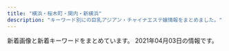 ```yaml
---
title: "横浜・桜木町・関内・新横浜"
description: "キーワード別にの巨乳アジアン・チャイナエステ嬢情報をまとめました。"
---
```


新着画像と新着キーワードをまとめています。
2021年04月03日の情報です。

<DmmAffiliateIns />
<KeywordTable
  shops={
    [
    {
        "name": "\u770b\u8b77\u7f8e\u5973",
        "keywords": {
            "C": 1,
            "88": 2,
            "87": 2,
            "D": 3
        },
        "url": "http://www.kangobijo.esturl.com/",
        "station": "JR\u6a2a\u6d5c\u99c5\u5317\u897f\u53e3",
        "img_links": [
            "http://www.kangobijo.esturl.com/files/003-02.jpg",
            "http://www.kangobijo.esturl.com/images/link_line.png",
            "http://www.kangobijo.esturl.com/images/staff_line.png",
            "http://www.kangobijo.esturl.com/images/girl-z2.jpg",
            "http://www.kangobijo.esturl.com/images/shop/shop04.jpg",
            "http://www.kangobijo.esturl.com/images/mobile.png",
            "http://www.kangobijo.esturl.com/images/information.png",
            "http://www.kangobijo.esturl.com/files/004-02.jpg",
            "http://www.kangobijo.esturl.com/files/001-02.jpg",
            "http://www.kangobijo.esturl.com/files/003.jpg",
            "http://www.kangobijo.esturl.com/images/line.jpg",
            "http://www.kangobijo.esturl.com/images/shop/shop02.jpg",
            "http://www.kangobijo.esturl.com/files/001.jpg",
            "http://www.kangobijo.esturl.com/files/002.jpg",
            "http://www.kangobijo.esturl.com/images/top.png",
            "http://www.kangobijo.esturl.com/images/bj3.png",
            "http://www.kangobijo.esturl.com/images/shop/shop03.jpg",
            "http://www.kangobijo.esturl.com/files/004.jpg",
            "http://www.kangobijo.esturl.com/images/top_sche.png",
            "http://www.kangobijo.esturl.com/images/girl-z1.jpg",
            "http://www.kangobijo.esturl.com/files/002-02.jpg",
            "http://www.kangobijo.esturl.com/images/shop/shop01.jpg"
        ]
    },
    {
        "img_links": [
            "http://www.rose-color.info/public/image/20201020/20201020184710_30595.png",
            "http://www.rose-color.info/public/image/20201007/20201007120913_18836.jpg",
            "http://www.rose-color.info/public/image/20210330/20210330112929_27404.jpg",
            "http://www.rose-color.info/img/link2.jpg",
            "http://www.rose-color.info/public/image/20190924/20190924151957_88257.jpg",
            "http://www.rose-color.info/img/koko.png",
            "http://www.rose-color.info/public/image/20190922/20190922200505_21149.jpeg",
            "http://www.rose-color.info/public/image/20201009/20201009005900_97376.jpg",
            "http://www.rose-color.info/public/image/20201014/20201014160847_32283.jpg",
            "http://www.rose-color.info/public/image/20190509/20190509145858_80062.jpg",
            "http://www.rose-color.info/public/image/20190509/20190509151815_26133.jpg",
            "http://www.rose-color.info/public/image/20190509/20190509145323_81608.jpg",
            "http://www.rose-color.info/public/image/20200417/20200417025857_20118.png",
            "http://www.rose-color.info/public/image/20190509/20190509140925_63726.jpg",
            "http://www.rose-color.info/public/image/20190509/20190509150319_28745.jpg",
            "http://www.rose-color.info/public/image/20190509/20190509160519_55359.jpg",
            "http://www.rose-color.info/public/image/20190509/20190509145318_30201.jpg",
            "http://www.rose-color.info/img/sys.jpg",
            "http://www.rose-color.info/public/image/20190922/20190922200457_51255.jpeg",
            "http://www.rose-color.info/public/image/20190509/20190509151145_51237.jpg",
            "http://www.rose-color.info/public/image/20210126/20210126011220_75981.png",
            "http://www.rose-color.info/public/image/20210224/20210224003309_92092.jpg",
            "http://www.rose-color.info/img/gtop.jpg",
            "http://www.rose-color.info/public/image/20201107/20201107123935_72522.png",
            "http://www.rose-color.info/public/image/20190509/20190509140935_98972.jpg",
            "http://www.rose-color.info/public/image/20210204/20210204004224_97903.png",
            "http://www.rose-color.info/public/image/20190509/20190509150501_74550.jpg",
            "http://www.rose-color.info/public/image/20210222/20210222102101_83200.png",
            "http://www.rose-color.info/public/image/20201113/20201113005050_58373.png",
            "http://www.rose-color.info/public/image/20190517/20190517212433_70632.jpg",
            "http://www.rose-color.info/img/gback.jpg",
            "http://www.rose-color.info/img/link1.jpg",
            "http://www.rose-color.info/public/image/20190509/20190509140913_93259.jpg",
            "http://www.rose-color.info/public/image/20190517/20190517212453_15511.jpg",
            "http://www.rose-color.info/public/image/20191025/20191025151602_11534.jpg",
            "http://www.rose-color.info/public/image/20201210/20201210130347_71702.png",
            "http://www.rose-color.info/public/image/20190819/20190819122724_17981.png",
            "http://www.rose-color.info/public/image/20190509/20190509145904_79944.jpg",
            "http://www.rose-color.info/public/image/20190509/20190509140857_11715.jpg",
            "http://www.rose-color.info/public/image/20201130/20201130144441_16819.jpg",
            "http://www.rose-color.info/public/image/20190509/20190509151712_73273.jpg"
        ],
        "name": "Rose Color\uff5e\u30ed\u30fc\u30ba\u30ab\u30e9\u30fc\uff5e",
        "keywords": {
            "89": 3,
            "87": 28,
            "85": 16,
            "D": 20,
            "E": 6,
            "C": 59,
            "86": 42,
            "F": 4
        },
        "url": "http://www.rose-color.info/",
        "station": "JR\u65b0\u6a2a\u6d5c\u99c5\u5317\u53e3"
    },
    {
        "keywords": {
            "85": 6,
            "83": 6,
            "86": 12,
            "D": 24
        },
        "station": "JR\u6771\u795e\u5948\u5ddd\u99c5\u897f\u53e3",
        "img_links": [
            "https://ruby.jpn.mn/images/sp_tit_staff02.png",
            "https://ruby.jpn.mn/images/tit_staff02.png",
            "https://ruby.jpn.mn/images/room4.jpg",
            "https://ruby.jpn.mn/images/sp_top.jpg",
            "https://ruby.jpn.mn/images/room3.jpg",
            "https://ruby.jpn.mn/images/img_tel.png",
            "https://ruby.jpn.mn/images/tit_new.png",
            "https://ruby.jpn.mn/images/sp_tit_staff01.png",
            "https://ruby.jpn.mn/photos/sites/26/2021/03/2021032602164364.jpg",
            "https://ruby.jpn.mn/images/sp_tit_therapist.png",
            "https://ruby.jpn.mn/images/maining.jpg",
            "https://ruby.jpn.mn/images/room1.jpg",
            "https://ruby.jpn.mn/images/tit_staff01.png",
            "https://ruby.jpn.mn/photos/sites/26/2021/02/2021022707202972.jpg",
            "https://ruby.jpn.mn/images/top.jpg",
            "https://ruby.jpn.mn/images/sp_tit_new.png",
            "https://ruby.jpn.mn/images/tit_therapist.png",
            "https://ruby.jpn.mn/photos/sites/26/2021/02/202102270551056.jpg",
            "https://ruby.jpn.mn/images/room2.jpg",
            "https://ruby.jpn.mn/photos/sites/26/2021/03/2021031706475468.jpg"
        ],
        "name": "\u71e6\u71e6",
        "url": "https://ruby.jpn.mn/"
    },
    {
        "name": "\u307f\u3055\u304d",
        "station": "JR\u6771\u795e\u5948\u5ddd\u99c5\u897f\u53e3",
        "img_links": [
            "http://ciliasa.xyz/picture/call.png",
            "http://ciliasa.xyz/uploads/200601/1-200601142P4643.jpg",
            "http://ciliasa.xyz/uploads/210403/1-210403133233553.jpg",
            "http://ciliasa.xyz/picture/m-top003.jpg",
            "http://ciliasa.xyz/uploads/200601/1-200601142G5438.jpg",
            "http://ciliasa.xyz/uploads/200601/1-200601142F5435.jpg",
            "http://ciliasa.xyz/uploads/200601/1-200601142629454.jpg",
            "http://ciliasa.xyz/uploads/200601/1-200601142639540.jpg",
            "http://ciliasa.xyz/picture/cam-01.jpg",
            "http://ciliasa.xyz/picture/m-head01.jpg",
            "http://ciliasa.xyz/uploads/200601/1-200601142K43F.jpg",
            "http://ciliasa.xyz/uploads/210403/1-21040313321G04.jpg",
            "http://ciliasa.xyz/picture/foot01.jpg",
            "http://ciliasa.xyz/picture/m-top004.jpg"
        ],
        "url": "http://ciliasa.xyz/",
        "keywords": {
            "D": 1,
            "F": 1,
            "94": 1,
            "84": 2,
            "C": 2
        }
    },
    {
        "name": "\u30ab\u30e9\u30d5\u30eb\u30ea\u30be\u30fc\u30c8",
        "url": "https://color.uouono.com/",
        "img_links": [],
        "station": "JR\u6a2a\u6d5c\u99c5\u76f8\u9244\u53e3",
        "keywords": {}
    },
    {
        "station": "JR\u6771\u795e\u5948\u5ddd\u99c5",
        "url": "http://www.rakuraku-venus.xyz/",
        "keywords": {},
        "img_links": [
            "http://www.rakuraku-venus.xyz/images/nav/lanmu-job.jpg",
            "http://www.rakuraku-venus.xyz/images/index-f.jpg",
            "http://www.rakuraku-venus.xyz/images/shop/r1.jpg",
            "http://www.rakuraku-venus.xyz/images/staff/10/1.jpg",
            "http://www.rakuraku-venus.xyz/images/index-kai_03.jpg",
            "http://www.rakuraku-venus.xyz/images/nav/lanmu-acc.jpg",
            "http://www.rakuraku-venus.xyz/images/index-kai_13a.jpg",
            "http://www.rakuraku-venus.xyz/images/nav/lanmu-staff.jpg",
            "http://www.rakuraku-venus.xyz/images/shop/h4.jpg",
            "http://www.rakuraku-venus.xyz/images/index-kai_16.jpg",
            "http://www.rakuraku-venus.xyz/images/index-kai_05.jpg",
            "http://www.rakuraku-venus.xyz/images/lan-t/images/lan-t_01.jpg",
            "http://www.rakuraku-venus.xyz/images/staff/11/koko.jpg",
            "http://www.rakuraku-venus.xyz/images/staff/11/ai.jpg",
            "http://www.rakuraku-venus.xyz/images/staff/11/minami.jpg",
            "http://www.rakuraku-venus.xyz/psd/off.jpg",
            "http://www.rakuraku-venus.xyz/images/index-kai_13.jpg",
            "http://www.rakuraku-venus.xyz/images/light_img.jpg",
            "http://www.rakuraku-venus.xyz/images/shop/h2.jpg",
            "http://www.rakuraku-venus.xyz/images/index-kai_08.jpg",
            "http://www.rakuraku-venus.xyz/images/index-kai_07.jpg",
            "http://www.rakuraku-venus.xyz/images/nav/lanmu-sys.jpg",
            "http://www.rakuraku-venus.xyz/images/shop/h3.jpg"
        ],
        "name": "\u697d\u3005\u30f4\u30a3\u30fc\u30ca\u30b9"
    },
    {
        "station": "JR\u685c\u6728\u753a\u99c5\u53571\u51fa\u53e3",
        "keywords": {},
        "img_links": [
            "http://www.est-aya.work/images/mobile.jpg",
            "http://www.est-aya.work/images/3.jpg",
            "http://www.est-aya.work/img/ayumi1.jpg",
            "http://www.est-aya.work/images/2.jpg",
            "http://www.est-aya.work/images/11.jpg",
            "http://www.est-aya.work/images/sys3.png",
            "http://www.est-aya.work/images/tel.jpg",
            "http://www.est-aya.work/img/asuka1.jpg",
            "http://www.est-aya.work/images/interior_t.jpg",
            "http://www.est-aya.work/images/line.png",
            "http://www.est-aya.work/images/int2.png",
            "http://www.est-aya.work/images/8.jpg",
            "http://www.est-aya.work/images/9.jpg",
            "http://www.est-aya.work/images/info.png",
            "http://www.est-aya.work/images/sys1.png",
            "http://www.est-aya.work/images/int1.png",
            "http://www.est-aya.work/images/news.png",
            "http://www.est-aya.work/images/staff_t.jpg",
            "http://www.est-aya.work/images/rec1.png",
            "http://www.est-aya.work/img/miku1.jpg",
            "http://www.est-aya.work/img/mika1.jpg",
            "http://www.est-aya.work/img/yumi1.jpg",
            "http://www.est-aya.work/images/sys2.png",
            "http://www.est-aya.work/images/rec2.jpg",
            "http://www.est-aya.work/images/ta.jpg",
            "http://www.est-aya.work/images/head.jpg"
        ],
        "url": "http://www.est-aya.work/",
        "name": "\u7d62\u9999\uff5e\u30a2\u30e4\u30ab\uff5e"
    },
    {
        "url": "http://www.gakuen.relaxjp.info/",
        "img_links": [
            "http://www.gakuen.relaxjp.info/files/003-03.jpg",
            "http://www.gakuen.relaxjp.info/files/006-03.jpg",
            "http://www.gakuen.relaxjp.info/files/001-02.jpg",
            "http://www.gakuen.relaxjp.info/files/002-02.jpg",
            "http://www.gakuen.relaxjp.info/files/007-02.jpg",
            "http://www.gakuen.relaxjp.info/files/007.jpg",
            "http://www.gakuen.relaxjp.info/files/009-02.jpg",
            "http://www.gakuen.relaxjp.info/files/005-02.jpg",
            "http://www.gakuen.relaxjp.info/files/005-03.jpg",
            "http://www.gakuen.relaxjp.info/img/top_slider02.jpg",
            "http://www.gakuen.relaxjp.info/files/003.jpg",
            "http://www.gakuen.relaxjp.info/files/009.jpg",
            "http://www.gakuen.relaxjp.info/files/008-03.jpg",
            "http://www.gakuen.relaxjp.info/files/001-03.jpg",
            "http://www.gakuen.relaxjp.info/img/top_slider01.jpg",
            "http://www.gakuen.relaxjp.info/files/006.jpg",
            "http://www.gakuen.relaxjp.info/files/004.jpg",
            "http://www.gakuen.relaxjp.info/files/008.jpg",
            "http://www.gakuen.relaxjp.info/files/004-02.jpg",
            "http://www.gakuen.relaxjp.info/files/005.jpg",
            "http://www.gakuen.relaxjp.info/files/004-03.jpg",
            "http://www.gakuen.relaxjp.info/files/002-03.jpg",
            "http://www.gakuen.relaxjp.info/files/002.jpg",
            "http://www.gakuen.relaxjp.info/files/009-03.jpg",
            "http://www.gakuen.relaxjp.info/files/007-03.jpg",
            "http://www.gakuen.relaxjp.info/files/006-02.jpg",
            "http://www.gakuen.relaxjp.info/files/003-02.jpg",
            "http://www.gakuen.relaxjp.info/files/008-02.jpg",
            "http://www.gakuen.relaxjp.info/files/001.jpg"
        ],
        "station": "JR\u95a2\u5185\u99c5\u5357\u53e3",
        "keywords": {
            "82": 4,
            "C": 4,
            "E": 4,
            "87": 32,
            "D": 28
        },
        "name": "\u7f8e\u5c11\u5973\u5b66\u5712"
    },
    {
        "station": "JR\u4e2d\u5c71\u99c5\u5317\u53e3",
        "img_links": [
            "http://relacute.ies.bz/photos/sites/29/2021/03/2021032404035953.jpg",
            "http://relacute.ies.bz/images/s_news.jpg",
            "http://relacute.ies.bz/photos/sites/29/2020/06/2020061906073550.jpg",
            "http://relacute.ies.bz/photos/sites/29/2020/11/2020112204235072.jpg",
            "http://relacute.ies.bz/images/s_staff.jpg",
            "http://relacute.ies.bz/images/room3.jpg",
            "http://relacute.ies.bz/photos/sites/29/2020/10/2020101804232462.jpg",
            "http://relacute.ies.bz/photos/sites/29/2021/03/2021030402170757.jpg",
            "http://kakure-yu.a2.webnavi.work/upload/sites/29/2021/03/2021032404035953.jpg",
            "http://relacute.ies.bz/photos/sites/29/2021/03/202103100138267.jpg",
            "http://relacute.ies.bz/images/mobile.jpg",
            "http://relacute.ies.bz/images/room2.jpg",
            "http://relacute.ies.bz/photos/sites/29/2021/01/202101180426140.jpg",
            "http://relacute.ies.bz/images/top.jpg",
            "http://relacute.ies.bz/images/room1.jpg",
            "http://relacute.ies.bz/images/room4.jpg"
        ],
        "url": "http://relacute.ies.bz/",
        "name": "RelaCute \u30ea\u30e9\u30ad\u30e5\u30fc\u30c8",
        "keywords": {
            "D": 5,
            "C": 1,
            "86": 2,
            "E": 1,
            "85": 3,
            "82": 1,
            "87": 1
        }
    },
    {
        "keywords": {},
        "name": "\u8056\u697d\u5712",
        "station": "JR\u95a2\u5185\u99c5\u5357\u53e3",
        "img_links": [],
        "url": "http://seirakuen.est.cm/"
    },
    {
        "station": "JR\u95a2\u5185\u99c5\u5317\u53e3",
        "name": "St.Playa \uff5e\u8056\u30d7\u30e9\u30e4\uff5e",
        "keywords": {},
        "img_links": [
            "http://www.playa.work/images/2.jpg",
            "http://www.playa.work/images/int2.png",
            "http://www.playa.work/images/news.png",
            "http://www.playa.work/images/main_top.jpg",
            "http://www.playa.work/images/head.jpg",
            "http://www.playa.work/images/b3.jpg",
            "http://www.playa.work/images/b2.jpg",
            "http://www.playa.work/images/staff_t.jpg",
            "http://www.playa.work/img/risa1.jpg",
            "http://www.playa.work/images/ta.jpg",
            "http://www.playa.work/images/interior_t.jpg",
            "http://www.playa.work/images/s1.png",
            "http://www.playa.work/img/nana1.jpg",
            "http://www.playa.work/img/rumi1.jpg",
            "http://www.playa.work/img/emi1.jpg",
            "http://www.playa.work/images/6.jpg",
            "http://www.playa.work/images/int1.png",
            "http://www.playa.work/images/main_footer.jpg",
            "http://www.playa.work/images/1.jpg",
            "http://www.playa.work/images/4.jpg",
            "http://www.playa.work/images/3.jpg",
            "http://www.playa.work/images/5.jpg",
            "http://www.playa.work/images/mobile.jpg",
            "http://www.playa.work/img/koko1.jpg",
            "http://www.playa.work/images/b1.jpg",
            "http://www.playa.work/img/yuri1.jpg"
        ],
        "url": "http://www.playa.work/"
    },
    {
        "url": "http://girl.me-es.com/",
        "img_links": [
            "http://girl.me-es.com/images/index_13.jpg",
            "http://girl.me-es.com/girl/05a.jpg",
            "http://girl.me-es.com/images/02.jpg",
            "http://girl.me-es.com/girl/04.jpg",
            "http://girl.me-es.com/girl/03.jpg",
            "http://girl.me-es.com/images/rec.jpg",
            "http://girl.me-es.com/images/index_12.jpg",
            "http://girl.me-es.com/images/index_10.jpg",
            "http://girl.me-es.com/images/index_04.jpg",
            "http://girl.me-es.com/images/index_17.jpg",
            "http://girl.me-es.com/girl/00.jpg",
            "http://girl.me-es.com/girl/02.jpg",
            "http://girl.me-es.com/images/index_03.jpg",
            "http://girl.me-es.com/images/index_08.jpg",
            "http://girl.me-es.com/girl/05.jpg",
            "http://girl.me-es.com/girl/01.jpg",
            "http://girl.me-es.com/images/index_15.jpg",
            "http://girl.me-es.com/images/index_05.jpg",
            "http://girl.me-es.com/images/index_14.jpg",
            "http://girl.me-es.com/images/staff_10.jpg",
            "http://girl.me-es.com/images/rec_10.jpg",
            "http://girl.me-es.com/images/index_21.jpg",
            "http://girl.me-es.com/images/index_06.jpg",
            "http://girl.me-es.com/images/info.jpg",
            "http://girl.me-es.com/images/index_01.jpg",
            "http://girl.me-es.com/images/index_09.jpg",
            "http://girl.me-es.com/images/01.jpg",
            "http://girl.me-es.com/girl/01a.jpg",
            "http://girl.me-es.com/girl/06.jpg",
            "http://girl.me-es.com/images/index_07.jpg",
            "http://girl.me-es.com/images/info_10.jpg",
            "http://girl.me-es.com/images/index_19.jpg"
        ],
        "keywords": {
            "C": 3,
            "89": 1,
            "E": 2,
            "94": 1,
            "87": 1,
            "90": 2,
            "88": 1
        },
        "name": "\u30e9\u30c3\u30ad\u30fc\u30ac\u30fc\u30eb",
        "station": "JR\u95a2\u5185\u99c5\u5317\u53e3"
    },
    {
        "station": "\u685c\u6728\u753a\u99c5\u53572\u756a\u51fa\u53e3",
        "name": "\u65b0\u53f0\u5317",
        "img_links": [
            "https://static.wixstatic.com/media/c0eb72_20782149934c4a6d85543ab1c66cd198~mv2.png",
            "https://static.wixstatic.com/media/c0eb72_5665a81d23b944ee9e86dce90624ce2c~mv2.jpg",
            "https://static.parastorage.com/services/linguist-flags/1.480.0/assets/flags/square/CHN.png",
            "https://static.wixstatic.com/media/c0eb72_2b7a2752438d43208051a8e353a9dbd7~mv2.jpg",
            "https://static.wixstatic.com/media/035244_257ed5e146d64042bf444af357418e18~mv2.jpg",
            "https://static.wixstatic.com/media/11062b_2042bb7351284f0f982e4787d37415e6f000.jpg",
            "https://static.wixstatic.com/media/c0eb72_1a119da1d01942b7a33671df6c2b1159~mv2_d_1600_1200_s_2.jpg",
            "https://static.wixstatic.com/media/c0eb72_dacfc733e1494024a03e37b846316228~mv2.jpg",
            "https://static.wixstatic.com/media/c0eb72_e7c5d34e534f43078c5c439f45a3b4b7~mv2.jpg",
            "https://static.wixstatic.com/media/c0eb72_2098c0903bfb434e9504fee2e018034a~mv2.jpg",
            "https://static.wixstatic.com/media/c0eb72_5abd6c30d02b4fdea8659795b145f5bb~mv2.jpg",
            "https://static.wixstatic.com/media/c0eb72_a5bf32f6fdb1491ca96c944502ab6bea~mv2.jpg",
            "https://static.parastorage.com/services/linguist-flags/1.480.0/assets/flags/square/JPN.png",
            "https://static.wixstatic.com/media/c0eb72_6659fe6c05bc4ecab5ea34e25baa33a7~mv2.jpg",
            "https://static.wixstatic.com/media/c0eb72_40ccc84ef10f4b8097b0f734c756c6ca~mv2.jpg",
            "https://static.wixstatic.com/media/c0eb72_8725bcdefd1c4f90850e9178dd71fe41~mv2.png",
            "https://static.wixstatic.com/media/c0eb72_916975db7bc947768e06d7f7bf975af9~mv2.jpg",
            "https://static.wixstatic.com/media/c0eb72_40820ead73a84600a3e5fd095c420086~mv2.png",
            "https://static.wixstatic.com/media/11062b_62f0356712544a87b392417662c4658df000.jpg",
            "https://static.wixstatic.com/media/af7a8b002af842f8bab87691c1d8640f.jpg",
            "https://static.wixstatic.com/media/c0eb72_26944ceb94b94dc19131d91ac1511619~mv2.jpg",
            "https://static.wixstatic.com/media/c0eb72_9d2693aac65943dbbba9a0a789268fe3~mv2.jpg",
            "https://static.wixstatic.com/media/c0eb72_8927f525542049b4a175526f2f5b36a4~mv2.png",
            "https://static.parastorage.com/services/linguist-flags/1.480.0/assets/flags/square/USA.png",
            "https://static.wixstatic.com/media/c0eb72_cb951eeb551748fd86db834e86993788~mv2.jpg",
            "https://static.wixstatic.com/media/c0eb72_c3f92a65fa0a4e2da5949c9452de2af8~mv2.jpg",
            "https://static.wixstatic.com/media/c0eb72_29440005177e4292a35d5e3cb219e218~mv2.png",
            "https://static.wixstatic.com/media/c0eb72_40b8be3ea7154ed7866854945091feff~mv2.jpg",
            "https://static.wixstatic.com/media/11062b_4b7c9a8e48334d5aad2fd274fddba3bc~mv2.jpg",
            "https://static.wixstatic.com/media/11062b_808b40c463104f22943c284c625d31c3f000.jpg"
        ],
        "url": "https://www.shin-taipei-massage.com/",
        "keywords": {}
    },
    {
        "img_links": [
            "http://www.shine-es.info/img/top/nav_03.jpg",
            "http://www.shine-es.info/img/top/pic-1.jpg",
            "http://www.shine-es.info/public/image/20201107/20201107124509_92438.png",
            "http://www.shine-es.info/public/image/20180524/20180524214747_75881.jpeg",
            "http://www.shine-es.info/public/image/20210126/20210126012525_25271.png",
            "http://www.shine-es.info/public/image/20190617/20190617002036_61596.jpg",
            "http://www.shine-es.info/public/image/20201020/20201020190438_86333.png",
            "http://www.shine-es.info/img/top/pic-2.jpg",
            "http://www.shine-es.info/public/image/20200901/20200901124912_14983.jpg",
            "http://www.shine-es.info/img/top/nav_09.jpg",
            "http://www.shine-es.info/public/image/20190827/20190827011025_93525.jpg",
            "http://www.shine-es.info/public/image/20200420/20200420174944_96356.jpeg",
            "http://www.shine-es.info/public/image/20191123/20191123005624_21397.jpg",
            "http://www.shine-es.info/public/image/20210330/20210330113900_55694.jpg",
            "http://www.shine-es.info/public/image/20201210/20201210131428_47249.png",
            "http://www.shine-es.info/img/top/pic-1.png",
            "http://www.shine-es.info/public/image/20180524/20180524214431_17082.jpg",
            "http://www.shine-es.info/public/image/20201130/20201130150442_88111.jpg",
            "http://www.shine-es.info/public/image/20191009/20191009171341_70954.jpg",
            "http://www.shine-es.info/public/image/20180426/20180426160618_24358.jpg",
            "http://www.shine-es.info/public/image/20191007/20191007000751_26360.jpg",
            "http://www.shine-es.info/public/image/20180806/20180806021637_66262.jpeg",
            "http://www.shine-es.info/img/top/nav_05.jpg",
            "http://www.shine-es.info/public/image/20201009/20201009012403_82863.jpg",
            "http://www.shine-es.info/public/image/20180806/20180806021646_71312.jpeg",
            "http://www.shine-es.info/img/system/campaign3.png",
            "http://www.shine-es.info/public/image/20190406/20190406214019_72078.jpg",
            "http://www.shine-es.info/public/image/20200225/20200225013302_28274.png",
            "http://www.shine-es.info/public/image/20180528/20180528013047_54119.jpg",
            "http://www.shine-es.info/public/image/20210224/20210224004055_63018.jpg",
            "http://www.shine-es.info/public/image/20180524/20180524214652_54672.jpeg",
            "http://www.shine-es.info/img/top/mobile.jpg",
            "http://www.shine-es.info/public/image/20200505/20200505002649_53549.png",
            "http://www.shine-es.info/public/image/20190617/20190617002029_84673.jpg",
            "http://www.shine-es.info/public/image/20200120/20200120014129_44289.jpg",
            "http://www.shine-es.info/public/image/20180426/20180426161222_54119.jpg",
            "http://www.shine-es.info/img/top/koko.png",
            "http://www.shine-es.info/public/image/20180426/20180426160348_68419.jpg",
            "http://www.shine-es.info/public/image/20210222/20210222103449_67865.png",
            "http://www.shine-es.info/public/image/20181128/20181128190142_51228.jpeg",
            "http://www.shine-es.info/public/image/20200816/20200816001546_39857.jpg",
            "http://www.shine-es.info/public/image/20180524/20180524214818_14591.jpeg",
            "http://www.shine-es.info/public/image/20191007/20191007000800_55460.png",
            "http://www.shine-es.info/img/top/nav_07.jpg",
            "http://www.shine-es.info/public/image/20180514/20180514161320_29646.jpg",
            "http://www.shine-es.info/public/image/20201030/20201030141055_73595.jpg",
            "http://www.shine-es.info/public/image/20191123/20191123005615_48887.jpg",
            "http://www.shine-es.info/public/image/20200420/20200420175008_44399.jpeg",
            "http://www.shine-es.info/img/top/nav_04.jpg",
            "http://www.shine-es.info/public/image/20191129/20191129184548_44783.jpg",
            "http://www.shine-es.info/img/top/nav_06.jpg",
            "http://www.shine-es.info/public/image/20201113/20201113010109_63246.png",
            "http://www.shine-es.info/public/image/20191009/20191009171328_21361.jpg",
            "http://www.shine-es.info/public/image/20180524/20180524214610_38863.jpeg",
            "http://www.shine-es.info/img/top/pic-3.jpg",
            "http://www.shine-es.info/public/image/20200901/20200901125021_47269.jpg",
            "http://www.shine-es.info/public/image/20200420/20200420174959_97231.jpeg",
            "http://www.shine-es.info/public/image/20210204/20210204005557_55265.png"
        ],
        "keywords": {
            "C": 75,
            "84": 14,
            "D": 28,
            "85": 28,
            "83": 10,
            "86": 43,
            "87": 17
        },
        "station": "JR\u65b0\u6a2a\u6d5c\u99c5\u5317\u53e3",
        "name": "SRP",
        "url": "http://www.shine-es.info/"
    },
    {
        "name": "\u7f8e\u4eba\u9b5a",
        "img_links": [
            "http://www.muse.mensest.com/files/002.jpg",
            "http://www.muse.mensest.com/files/003.jpg",
            "http://www.muse.mensest.com/images/sp_tit_therapist.png",
            "http://www.muse.mensest.com/images/tit_new.png",
            "http://www.muse.mensest.com/images/sp_top.jpg",
            "http://www.muse.mensest.com/files/001.jpg",
            "http://www.muse.mensest.com/images/sp_tit_new.png",
            "http://www.muse.mensest.com/files/005.jpg",
            "http://www.muse.mensest.com/files/004.jpg",
            "http://www.muse.mensest.com/images/maining.jpg",
            "http://www.muse.mensest.com/images/top.jpg",
            "http://www.muse.mensest.com/images/tit_therapist.png",
            "http://www.muse.mensest.com/images/img_tel.png"
        ],
        "station": "JR\u6771\u795e\u5948\u5ddd\u99c5\u897f\u53e3",
        "url": "http://www.muse.mensest.com/",
        "keywords": {
            "87": 18,
            "D": 18,
            "C": 12,
            "86": 12
        }
    },
    {
        "img_links": [
            "http://www.sunflower-kannai.com/images/slider02.jpg",
            "http://www.sunflower-kannai.com/images/staff_t.jpg",
            "http://www.sunflower-kannai.com/files/023.jpg",
            "http://www.sunflower-kannai.com/files/004.jpg",
            "http://www.sunflower-kannai.com/files/013-02.jpg",
            "http://www.sunflower-kannai.com/images/sys4.jpg",
            "http://www.sunflower-kannai.com/images/interior_t.jpg",
            "http://www.sunflower-kannai.com/images/int3.jpg",
            "http://www.sunflower-kannai.com/images/info.jpg",
            "http://www.sunflower-kannai.com/files/020.jpg",
            "http://www.sunflower-kannai.com/files/026-02.jpg",
            "http://www.sunflower-kannai.com/images/slider04.jpg",
            "http://www.sunflower-kannai.com/images/slider05.jpg",
            "http://www.sunflower-kannai.com/images/slider09.jpg",
            "http://www.sunflower-kannai.com/images/news.jpg",
            "http://www.sunflower-kannai.com/files/022.jpg",
            "http://www.sunflower-kannai.com/images/slider06.jpg",
            "http://www.sunflower-kannai.com/files/028.jpg",
            "http://www.sunflower-kannai.com/files/034.jpg",
            "http://www.sunflower-kannai.com/images/sys1.jpg",
            "http://www.sunflower-kannai.com/images/sys2.jpg",
            "http://www.sunflower-kannai.com/images/head.jpg",
            "http://www.sunflower-kannai.com/images/staffback.jpg",
            "http://www.sunflower-kannai.com/files/003.jpg",
            "http://www.sunflower-kannai.com/files/004-02.jpg",
            "http://www.sunflower-kannai.com/files/003-02.jpg",
            "http://www.sunflower-kannai.com/files/023-02.jpg",
            "http://www.sunflower-kannai.com/images/int2.jpg",
            "http://www.sunflower-kannai.com/files/028-02.jpg",
            "http://www.sunflower-kannai.com/files/014.jpg",
            "http://www.sunflower-kannai.com/files/014-02.jpg",
            "http://www.sunflower-kannai.com/files/033-02.jpg",
            "http://www.sunflower-kannai.com/images/faq_t.jpg",
            "http://www.sunflower-kannai.com/files/026.jpg",
            "http://www.sunflower-kannai.com/files/033.jpg",
            "http://www.sunflower-kannai.com/files/006-02.jpg",
            "http://www.sunflower-kannai.com/images/sys3.jpg",
            "http://www.sunflower-kannai.com/images/ta.jpg",
            "http://www.sunflower-kannai.com/images/int1.jpg",
            "http://www.sunflower-kannai.com/files/022-02.jpg",
            "http://www.sunflower-kannai.com/files/011-02.jpg",
            "http://www.sunflower-kannai.com/files/011.jpg",
            "http://www.sunflower-kannai.com/images/tre.jpg",
            "http://www.sunflower-kannai.com/files/013.jpg",
            "http://www.sunflower-kannai.com/files/020-02.jpg",
            "http://www.sunflower-kannai.com/files/034-02.jpg",
            "http://www.sunflower-kannai.com/images/slider01.jpg",
            "http://www.sunflower-kannai.com/images/ac1.jpg",
            "http://www.sunflower-kannai.com/images/faq.jpg",
            "http://www.sunflower-kannai.com/images/slider08.jpg",
            "http://www.sunflower-kannai.com/files/006.jpg",
            "http://www.sunflower-kannai.com/images/slider07.jpg",
            "http://www.sunflower-kannai.com/images/slider03.jpg"
        ],
        "name": "Sunflower\uff5e\u30b5\u30f3\u30d5\u30e9\u30ef\u30fc\uff5e",
        "keywords": {
            "87": 20,
            "86": 6,
            "D": 26
        },
        "url": "http://www.sunflower-kannai.com/",
        "station": "JR\u95a2\u5185\u99c5\u5317\u53e3"
    },
    {
        "station": "JR\u6a2a\u6d5c\u99c5\u897f\u53e3",
        "url": "https://neko.iest.info/",
        "name": "\u53ef\u611b\u3044\u732b",
        "img_links": [
            "https://neko.iest.info/images/room3.jpg",
            "https://neko.iest.info/images/mobile.jpg",
            "https://neko.iest.info/photos/sites/42/2020/09/2020092903532220.jpg",
            "https://neko.iest.info/images/room2.jpg",
            "https://neko.iest.info/photos/sites/42/2021/03/2021030306114397.jpg",
            "https://neko.iest.info/images/room1.jpg",
            "https://neko.iest.info/images/s_news.png",
            "https://neko.iest.info/images/s_pick.png",
            "https://neko.iest.info/photos/sites/42/2020/11/2020111803082379.jpg",
            "https://neko.iest.info/photos/sites/42/2020/09/2020092903532145.jpg",
            "https://neko.iest.info/images/line02.jpg",
            "https://neko.iest.info/images/s3.jpg",
            "https://neko.iest.info/images/top.png",
            "https://neko.iest.info/images/relax.jpg",
            "https://neko.iest.info/images/s1.jpg",
            "https://neko.iest.info/images/room4.jpg",
            "https://neko.iest.info/photos/sites/42/2020/10/2020101002283598.jpg",
            "https://neko.iest.info/photos/sites/42/2020/09/2020092903532212.jpg",
            "https://neko.iest.info/images/s_staff.jpg",
            "https://neko.iest.info/photos/sites/42/2020/12/2020122005092087.jpg",
            "https://neko.iest.info/photos/sites/42/2020/10/2020101208591894.jpg",
            "https://neko.iest.info/photos/sites/42/2020/09/2020092903532287.jpg",
            "https://neko.iest.info/images/info.jpg",
            "https://neko.iest.info/photos/sites/42/2021/02/2021022105381432.jpg"
        ],
        "keywords": {
            "84": 11,
            "85": 77,
            "E": 11,
            "87": 11,
            "86": 11,
            "D": 88,
            "C": 11
        }
    },
    {
        "keywords": {
            "C": 3,
            "85": 1,
            "80": 1,
            "D": 2,
            "88": 1,
            "E": 1,
            "99": 1,
            "\u30bb\u30af\u30b7\u30fc": 1,
            "96": 1,
            "86": 3
        },
        "img_links": [
            "http://babyheart.info/images/slider1/03.jpg",
            "http://babyheart.info/staffPhoto/b20201102210807.jpg",
            "http://babyheart.info/staffPhoto/b20201113143808.jpg",
            "http://babyheart.info/staffPhoto/s20201102132433.jpg",
            "http://babyheart.info/staffPhoto/s20201113143406.jpg",
            "http://babyheart.info/staffPhoto/b20201113143406.jpg",
            "http://babyheart.info/images/gallery1.jpg",
            "http://babyheart.info/staffPhoto/s20210110172549.jpg",
            "http://babyheart.info/staffPhoto/b20201102165737.jpg",
            "http://babyheart.info/uploadfiles/images/campaignBabyheartInfo.jpg",
            "http://babyheart.info/staffPhoto/b20201102132433.jpg",
            "http://babyheart.info/images/returnBtn.png",
            "http://babyheart.info/js/sliderLine/slide_prev.png",
            "http://babyheart.info/staffPhoto/s20201102165737.jpg",
            "http://babyheart.info/staffPhoto/b20210110172549.jpg",
            "http://babyheart.info/js/sliderLine/slide_next.png",
            "http://babyheart.info/staffPhoto/b20201102165304.jpg",
            "http://babyheart.info/staffPhoto/s20201113143808.jpg",
            "http://babyheart.info/staffPhoto/s20201102165304.jpg",
            "http://babyheart.info/images/mobile.jpg",
            "http://babyheart.info/staffPhoto/b20210209231643.jpg",
            "http://babyheart.info/staffPhoto/b20201102195459.jpg",
            "http://babyheart.info/images/slider1/02.jpg",
            "http://babyheart.info/staffPhoto/s20201102195459.jpg",
            "http://babyheart.info/staffPhoto/s20201102210807.jpg",
            "http://babyheart.info/staffPhoto/s20210209231643.jpg"
        ],
        "station": "JR\u95a2\u5185\u99c5\u5357\u53e3",
        "name": "Baby Heart \uff5e\u30d9\u30a4\u30d3\u30fc\u30cf\u30fc\u30c8\uff5e",
        "url": "http://babyheart.info/"
    },
    {
        "keywords": {},
        "station": "JR\u65b0\u6a2a\u6d5c\u99c58\u756a\u51fa\u53e3",
        "url": "http://xn--cckubj6bwie8h7e.net/",
        "img_links": [
            "http://xn--cckubj6bwie8h7e.net/images/esthe2.jpg",
            "http://xn--cckubj6bwie8h7e.net/images/facebook.png",
            "http://xn--cckubj6bwie8h7e.net/images/esthe6.jpg",
            "http://xn--cckubj6bwie8h7e.net/images/esthe3.jpg",
            "http://xn--cckubj6bwie8h7e.net/images/footer-r.png",
            "http://xn--cckubj6bwie8h7e.net/images/r1.jpg",
            "http://xn--cckubj6bwie8h7e.net/images/home.png",
            "http://xn--cckubj6bwie8h7e.net/images/header3.png",
            "http://xn--cckubj6bwie8h7e.net/images/esthe4.jpg",
            "http://xn--cckubj6bwie8h7e.net/images/cg01.jpg",
            "http://xn--cckubj6bwie8h7e.net/images/footer-l.png",
            "http://xn--cckubj6bwie8h7e.net/images/r4.jpg",
            "http://xn--cckubj6bwie8h7e.net/images/link.png",
            "http://xn--cckubj6bwie8h7e.net/images/staff.png",
            "http://xn--cckubj6bwie8h7e.net/images/twitter.png",
            "http://xn--cckubj6bwie8h7e.net/images/cg05.jpg",
            "http://xn--cckubj6bwie8h7e.net/images/google_plus.png",
            "http://xn--cckubj6bwie8h7e.net/images/esthe7.jpg",
            "http://xn--cckubj6bwie8h7e.net/images/line.png",
            "http://xn--cckubj6bwie8h7e.net/images/esthe1.jpg",
            "http://xn--cckubj6bwie8h7e.net/images/cg03.jpg",
            "http://xn--cckubj6bwie8h7e.net/images/clear.png",
            "http://xn--cckubj6bwie8h7e.net/images/r3.jpg",
            "http://xn--cckubj6bwie8h7e.net/images/r2.jpg",
            "http://xn--cckubj6bwie8h7e.net/images/cg02.jpg",
            "http://xn--cckubj6bwie8h7e.net/images/main-sp.jpg",
            "http://xn--cckubj6bwie8h7e.net/images/cg04.jpg",
            "http://xn--cckubj6bwie8h7e.net/link/menlog.jpg",
            "http://xn--cckubj6bwie8h7e.net/images/main1.jpg",
            "http://xn--cckubj6bwie8h7e.net/images/flower.png"
        ],
        "name": "IRIS"
    },
    {
        "station": "JR\u6771\u795e\u5948\u5ddd\u99c5\u897f\u53e3",
        "name": "\u30a2\u30de\u30f3\u30c0",
        "img_links": [
            "http://relax-massage.pink/images/sys03.jpg",
            "http://relax-massage.pink/images/sys01.jpg",
            "http://relax-massage.pink/images/head_interior.jpg",
            "http://relax-massage.pink/images/sw_home.png",
            "http://relax-massage.pink/images/req_03.jpg",
            "http://relax-massage.pink/images/con02.jpg",
            "http://relax-massage.pink/images/cg06.jpg",
            "http://relax-massage.pink/images/icon_new.png",
            "http://relax-massage.pink/images/cg03.jpg",
            "http://relax-massage.pink/images/cg04.jpg",
            "http://relax-massage.pink/images/con01.jpg",
            "http://relax-massage.pink/images/cg05.jpg",
            "http://relax-massage.pink/images/sys02.jpg",
            "http://relax-massage.pink/images/sns_9_pink.jpg",
            "http://relax-massage.pink/images/mainvisual_01.jpg",
            "http://relax-massage.pink/images/con03.jpg",
            "http://relax-massage.pink/images/trigger.jpg",
            "http://relax-massage.pink/images/sw_tel.png",
            "http://relax-massage.pink/images/head_therapist.jpg",
            "http://relax-massage.pink/images/cg01.jpg",
            "http://relax-massage.pink/images/mainvisual_01_s.jpg",
            "http://relax-massage.pink/images/cg02.jpg",
            "http://relax-massage.pink/images/mainvisual_02.jpg"
        ],
        "keywords": {},
        "url": "http://relax-massage.pink/"
    },
    {
        "url": "http://www.sh-riraku113.xyz/",
        "station": "JR\u6771\u795e\u5948\u5ddd\u99c5",
        "name": "\u30ec\u30a4\u30f3\u30dc\u30fc\u8679",
        "keywords": {
            "C": 14
        },
        "img_links": [
            "http://www.sh-riraku113.xyz/static/picture/room3.png",
            "http://www.sh-riraku113.xyz/uploads/201005/1-2010051615301I.jpg",
            "http://www.sh-riraku113.xyz/static/picture/infor.png",
            "http://www.sh-riraku113.xyz/static/picture/room1.png",
            "http://www.sh-riraku113.xyz/static/picture/info.png",
            "http://www.sh-riraku113.xyz/static/picture/tit-infor.png",
            "http://www.sh-riraku113.xyz/static/picture/top.png",
            "http://www.sh-riraku113.xyz/static/picture/tit-gat.png",
            "http://www.sh-riraku113.xyz/static/picture/tit-pick.png",
            "http://www.sh-riraku113.xyz/static/picture/room2.png",
            "http://www.sh-riraku113.xyz/uploads/201005/1-201005161500127.jpg",
            "http://www.sh-riraku113.xyz/uploads/201005/1-201005161544K5.jpg",
            "http://www.sh-riraku113.xyz/static/picture/tit-new.png",
            "http://www.sh-riraku113.xyz/uploads/201005/1-201005161513F8.jpg",
            "http://www.sh-riraku113.xyz/static/picture/tite-staff.png",
            "http://www.sh-riraku113.xyz/static/picture/room4.png"
        ]
    },
    {
        "keywords": {
            "D": 4,
            "88": 2,
            "87": 1,
            "86": 2
        },
        "name": "\u78a7\u3044\u9ce5",
        "url": "http://www.aoitori.mesthe.com/",
        "img_links": [
            "http://www.aoitori.mesthe.com/images/shop/shop02.jpg",
            "http://www.aoitori.mesthe.com/images/tit-infor.png",
            "http://www.aoitori.mesthe.com/files/006.jpg",
            "http://www.aoitori.mesthe.com/images/staff_line.png",
            "http://www.aoitori.mesthe.com/files/003.jpg",
            "http://www.aoitori.mesthe.com/files/005.jpg",
            "http://www.aoitori.mesthe.com/files/003-02.jpg",
            "http://www.aoitori.mesthe.com/images/link_line.png",
            "http://www.aoitori.mesthe.com/images/shop/shop03.jpg",
            "http://www.aoitori.mesthe.com/files/007-02.jpg",
            "http://www.aoitori.mesthe.com/files/006-02.jpg",
            "http://www.aoitori.mesthe.com/files/005-02.jpg",
            "http://www.aoitori.mesthe.com/images/girl-z2.jpg",
            "http://www.aoitori.mesthe.com/images/top_sche.png",
            "http://www.aoitori.mesthe.com/files/002-02.jpg",
            "http://www.aoitori.mesthe.com/files/002.jpg",
            "http://www.aoitori.mesthe.com/images/girl-z1.jpg",
            "http://www.aoitori.mesthe.com/images/shop/shop01.jpg",
            "http://www.aoitori.mesthe.com/images/shop/shop04.jpg",
            "http://www.aoitori.mesthe.com/images/mobile.png",
            "http://www.aoitori.mesthe.com/images/bj3.png",
            "http://www.aoitori.mesthe.com/files/007.jpg",
            "http://www.aoitori.mesthe.com/images/infor.png",
            "http://www.aoitori.mesthe.com/images/top.png"
        ],
        "station": "JR\u95a2\u5185\u99c5\u5317\u53e3"
    },
    {
        "url": "http://www.lavender.esjoho.com/",
        "img_links": [
            "http://www.lavender.esjoho.com/sp/images/tel.jpg",
            "http://www.lavender.esjoho.com/sp/images/topgirl.jpg",
            "http://www.lavender.esjoho.com/images/rec1.png",
            "http://www.lavender.esjoho.com/sp/images/time.jpg",
            "http://www.lavender.esjoho.com/sp/images/top.jpg",
            "http://www.lavender.esjoho.com/files/019.jpg",
            "http://www.lavender.esjoho.com/sp/images/newsb.jpg",
            "http://www.lavender.esjoho.com/files/045.jpg",
            "http://www.lavender.esjoho.com/files/029.jpg",
            "http://www.lavender.esjoho.com/sp/images/staff_t.jpg",
            "http://www.lavender.esjoho.com/images/sys3.png",
            "http://www.lavender.esjoho.com/images/line.png",
            "http://www.lavender.esjoho.com/files/024.jpg",
            "http://www.lavender.esjoho.com/images/link_t.png",
            "http://www.lavender.esjoho.com/files/034.jpg",
            "http://www.lavender.esjoho.com/sp/menu/interior.jpg",
            "http://www.lavender.esjoho.com/sp/images/footer.jpg",
            "http://www.lavender.esjoho.com/images/int1.png",
            "http://www.lavender.esjoho.com/images/mobile.jpg",
            "http://www.lavender.esjoho.com/sp/images/news.jpg",
            "http://www.lavender.esjoho.com/images/head.jpg",
            "http://www.lavender.esjoho.com/sp/images/head.jpg",
            "http://www.lavender.esjoho.com/images/int2.png",
            "http://www.lavender.esjoho.com/images/sm.jpg",
            "http://www.lavender.esjoho.com/images/sys2.png",
            "http://www.lavender.esjoho.com/images/ta.jpg",
            "http://www.lavender.esjoho.com/images/interior_t.png",
            "http://www.lavender.esjoho.com/sp/images/interior_t.jpg",
            "http://www.lavender.esjoho.com/sp/menu/top.jpg",
            "http://www.lavender.esjoho.com/files/048.jpg",
            "http://www.lavender.esjoho.com/images/rec2.png",
            "http://www.lavender.esjoho.com/sp/menu/staff.jpg",
            "http://www.lavender.esjoho.com/images/staff_t.png",
            "http://www.lavender.esjoho.com/files/039.jpg",
            "http://www.lavender.esjoho.com/images/concept.jpg",
            "http://www.lavender.esjoho.com/sp/images/pc.jpg",
            "http://www.lavender.esjoho.com/images/news.jpg"
        ],
        "station": "JR\u6771\u795e\u5948\u5ddd\u99c5\u897f\u53e3",
        "name": "\u672a\u6765",
        "keywords": {
            "C": 1,
            "D": 6,
            "87": 4,
            "86": 2,
            "84": 1
        }
    },
    {
        "keywords": {},
        "station": "JR\u4e2d\u5c71\u99c5",
        "url": "http://yuga.estx.net/",
        "name": "\u512a\u96c5\uff5e\u3086\u3046\u304c\uff5e",
        "img_links": [
            "http://yuga.estx.net/images/main_10.jpg",
            "http://yuga.estx.net/staff/4/1.jpg",
            "http://yuga.estx.net/staff/3/1.jpg",
            "http://yuga.estx.net/images/main_03.jpg",
            "http://yuga.estx.net/images/main_14.jpg",
            "http://yuga.estx.net/images/main_11.jpg",
            "http://yuga.estx.net/images/main_13.jpg",
            "http://yuga.estx.net/images/main_05.jpg",
            "http://yuga.estx.net/images/main_19.jpg",
            "http://yuga.estx.net/images/info_12.jpg",
            "http://yuga.estx.net/images/main_08.jpg",
            "http://yuga.estx.net/images/main_06.jpg",
            "http://yuga.estx.net/staff/1/1.jpg",
            "http://yuga.estx.net/images/main_09.jpg",
            "http://yuga.estx.net/staff/2/1.jpg",
            "http://yuga.estx.net/images/main_12.jpg",
            "http://yuga.estx.net/images/staff_12.jpg",
            "http://yuga.estx.net/images/main_07.jpg",
            "http://yuga.estx.net/images/main_15.jpg",
            "http://yuga.estx.net/images/staff_16.jpg",
            "http://yuga.estx.net/images/noimage.jpg",
            "http://yuga.estx.net/images/main_16.jpg"
        ]
    },
    {
        "station": "\u30bb\u30f3\u30bf\u30fc\u5317\u99c5",
        "keywords": {},
        "url": "http://xn--vckg5a5c7c8c1czd.xyz/",
        "name": "\u30a2\u30ed\u30de\u30db\u30fc\u30e0",
        "img_links": [
            "http://xn--vckg5a5c7c8c1czd.xyz/img/top01.png",
            "http://xn--vckg5a5c7c8c1czd.xyz/img/cg05.png",
            "http://xn--vckg5a5c7c8c1czd.xyz/img/a5.jpg",
            "http://xn--vckg5a5c7c8c1czd.xyz/img/no.png",
            "http://xn--vckg5a5c7c8c1czd.xyz/img/cg01.png",
            "http://xn--vckg5a5c7c8c1czd.xyz/img/cg03.png",
            "http://xn--vckg5a5c7c8c1czd.xyz/img/cg07.png",
            "http://xn--vckg5a5c7c8c1czd.xyz/img/nav-003.png",
            "http://xn--vckg5a5c7c8c1czd.xyz/img/a3.jpg",
            "http://xn--vckg5a5c7c8c1czd.xyz/img/cg06.png",
            "http://xn--vckg5a5c7c8c1czd.xyz/img/nav-006.png",
            "http://xn--vckg5a5c7c8c1czd.xyz/img/a1.jpg",
            "http://xn--vckg5a5c7c8c1czd.xyz/img/nav-001.png",
            "http://xn--vckg5a5c7c8c1czd.xyz/img/a6.jpg",
            "http://xn--vckg5a5c7c8c1czd.xyz/img/a2.jpg",
            "http://xn--vckg5a5c7c8c1czd.xyz/img/nav-004.png",
            "http://xn--vckg5a5c7c8c1czd.xyz/img/cg08.png",
            "http://xn--vckg5a5c7c8c1czd.xyz/img/cg02.png",
            "http://xn--vckg5a5c7c8c1czd.xyz/img/nav-002.png",
            "http://xn--vckg5a5c7c8c1czd.xyz/img/tel.png",
            "http://xn--vckg5a5c7c8c1czd.xyz/img/nav-005.png",
            "http://xn--vckg5a5c7c8c1czd.xyz/img/cg09.png",
            "http://xn--vckg5a5c7c8c1czd.xyz/img/a4.jpg"
        ]
    },
    {
        "keywords": {
            "85": 6,
            "D": 42,
            "C": 41,
            "86": 48,
            "87": 12
        },
        "img_links": [
            "https://dear.xyz.mn/images/sp_top.jpg",
            "https://dear.xyz.mn/photos/sites/33/2020/12/2020122818210498.jpeg",
            "https://dear.xyz.mn/photos/sites/33/2021/01/2021011021134018.jpeg",
            "https://dear.xyz.mn/photos/sites/33/2020/11/2020110413285923.jpeg",
            "https://dear.xyz.mn/images/ac01.jpg",
            "https://dear.xyz.mn/photos/sites/33/2021/02/2021022614331675.jpeg",
            "https://dear.xyz.mn/photos/sites/33/2021/01/2021010915471930.jpeg",
            "https://dear.xyz.mn/images/ac04.jpg",
            "https://dear.xyz.mn/images/ac05.jpg",
            "https://dear.xyz.mn/images/top.png",
            "https://dear.xyz.mn/photos/sites/33/2020/12/2020120212565938.jpeg",
            "https://dear.xyz.mn/photos/sites/33/2021/01/2021012918085761.jpeg",
            "https://dear.xyz.mn/images/ac02.jpg",
            "https://dear.xyz.mn/photos/sites/33/2020/12/2020122322560396.jpeg",
            "https://dear.xyz.mn/photos/sites/33/2020/11/2020111223021793.jpeg",
            "https://dear.xyz.mn/photos/sites/33/2021/01/2021011914494134.jpeg",
            "https://dear.xyz.mn/photos/sites/33/2021/02/2021022716421267.jpeg"
        ],
        "station": "JR\u95a2\u5185\u99c5\u5317\u53e3",
        "name": "Dear",
        "url": "https://dear.xyz.mn/"
    },
    {
        "name": "\u990a\u5fc3\u5802",
        "station": "\u53cd\u753a\u99c5",
        "keywords": {},
        "url": "http://www.yoshindo.es-relax.info/",
        "img_links": [
            "http://www.yoshindo.es-relax.info/images/top-kpbar.png",
            "http://www.yoshindo.es-relax.info/images/topinfo.png",
            "http://www.yoshindo.es-relax.info/images/sidebar-credit.png",
            "http://www.yoshindo.es-relax.info/images/info4.jpg",
            "http://www.yoshindo.es-relax.info/images/yuna1.jpg",
            "http://www.yoshindo.es-relax.info/images/yui1.jpg",
            "http://www.yoshindo.es-relax.info/images/yuki1.jpg",
            "http://www.yoshindo.es-relax.info/images/sayuri1.jpg",
            "http://www.yoshindo.es-relax.info/images/arisu1.jpg",
            "http://www.yoshindo.es-relax.info/images/topnews.png",
            "http://www.yoshindo.es-relax.info/images/info2.jpg",
            "http://www.yoshindo.es-relax.info/images/info5.jpg",
            "http://www.yoshindo.es-relax.info/images/info1.jpg",
            "http://www.yoshindo.es-relax.info/images/youko1.jpg",
            "http://www.yoshindo.es-relax.info/images/info6.jpg",
            "http://www.yoshindo.es-relax.info/images/info3.jpg",
            "http://www.yoshindo.es-relax.info/images/topbar.png"
        ]
    },
    {
        "keywords": {},
        "url": "http://www.oguti.work/",
        "station": "JR\u5927\u53e3\u99c5\u6771\u53e3",
        "img_links": [
            "http://www.oguti.work/images/4.jpg",
            "http://www.oguti.work/images/int2.jpg",
            "http://www.oguti.work/images/staff_t.jpg",
            "http://www.oguti.work/img/kaori1.jpg",
            "http://www.oguti.work/staff/kaori.jpg",
            "http://www.oguti.work/staff/miki.jpg",
            "http://www.oguti.work/images/tg.jpg",
            "http://www.oguti.work/images/3.jpg",
            "http://www.oguti.work/images/ac1.jpg",
            "http://www.oguti.work/staff/yuna.jpg",
            "http://www.oguti.work/images/rec2.jpg",
            "http://www.oguti.work/images/rec1.jpg",
            "http://www.oguti.work/images/sys.jpg",
            "http://www.oguti.work/img/miki1.jpg",
            "http://www.oguti.work/img/rie1.jpg",
            "http://www.oguti.work/staff/rie.jpg",
            "http://www.oguti.work/images/1.jpg",
            "http://www.oguti.work/img/yuna1.jpg",
            "http://www.oguti.work/img/yuna2.jpg",
            "http://www.oguti.work/images/news.jpg",
            "http://www.oguti.work/img/miki2.jpg",
            "http://www.oguti.work/images/int1.jpg",
            "http://www.oguti.work/images/s1.png",
            "http://www.oguti.work/images/2.jpg",
            "http://www.oguti.work/images/interior_t.jpg",
            "http://www.oguti.work/images/head.jpg"
        ],
        "name": "\u7d50"
    },
    {
        "station": "JR\u95a2\u5185\u99c5\u5317\u53e3",
        "name": "\u53e4\u7530",
        "url": "http://madonna.esnavi.work/",
        "img_links": [
            "http://madonna.esnavi.work/s_news.jpg",
            "http://madonna.esnavi.work/s_staff.png",
            "http://madonna.esnavi.work/2/uploadimg/1586429633.jpg",
            "http://madonna.esnavi.work/room4.jpg",
            "http://madonna.esnavi.work/info.jpg",
            "http://madonna.esnavi.work/room2.jpg",
            "http://madonna.esnavi.work/2/uploadimg/1586429676.jpg",
            "http://madonna.esnavi.work/service4.jpg",
            "http://madonna.esnavi.work/2/uploadimg/1589374736.jpg",
            "http://madonna.esnavi.work/2/uploadimg/1586429552.jpg",
            "http://madonna.esnavi.work/s_pick.jpg",
            "http://madonna.esnavi.work/2/uploadimg/1587726066.jpg",
            "http://madonna.esnavi.work/service3.jpg",
            "http://madonna.esnavi.work/line.png",
            "http://madonna.esnavi.work/service1.jpg",
            "http://madonna.esnavi.work/room3.jpg",
            "http://madonna.esnavi.work/service2.jpg",
            "http://madonna.esnavi.work/room1.jpg",
            "http://madonna.esnavi.work/tel.jpg",
            "http://madonna.esnavi.work/top.png",
            "http://madonna.esnavi.work/nbj3.jpg",
            "http://madonna.esnavi.work/acc.jpg",
            "http://madonna.esnavi.work/2/uploadimg/1586429606.jpg"
        ],
        "keywords": {
            "\u30c0\u30a4\u30ca\u30de\u30a4\u30c8": 2,
            "C": 4,
            "\u30bb\u30af\u30b7\u30fc": 2,
            "\u80f8": 2,
            "86": 6,
            "84": 2,
            "G": 2,
            "98": 2,
            "83": 2
        }
    },
    {
        "img_links": [
            "http://es-kannai.link/wp-content/uploads/2021/04/IMG_5652-250x376.jpg",
            "http://es-kannai.link/wp-content/uploads/2021/04/IMG_5652.jpg",
            "http://es-kannai.link/wp-content/uploads/2016/12/vv.jpg",
            "http://es-kannai.link/wp-content/themes/template-salon2/images/newface-ttl.jpg",
            "http://es-kannai.link/wp-content/uploads/2021/04/IMG_5651.jpg",
            "http://cdn.dino-es.com/images/logo/200x40DinoEs.png",
            "http://es-kannai.link/wp-content/uploads/2021/04/IMG_5652-400x600.jpg",
            "http://es-kannai.link/wp-content/uploads/2016/12/vvv.png",
            "http://es-kannai.link/wp-content/uploads/2017/09/IMG_3458.jpg",
            "http://es-kannai.link/wp-content/uploads/2016/12/v.jpg",
            "http://es-kannai.link/wp-content/uploads/2021/04/IMG_5651-250x376.jpg",
            "http://es-kannai.link/wp-content/uploads/2017/09/IMG_3458-250x376.jpg",
            "http://es-kannai.link/wp-content/uploads/2021/04/IMG_5649-400x600.jpg",
            "http://es-kannai.link/wp-content/uploads/2016/12/dd.png",
            "http://es-kannai.link/wp-content/uploads/2021/04/IMG_5650.jpg",
            "http://es-kannai.link/wp-content/themes/template-salon2/images/main-img.jpg",
            "http://es-kannai.link/wp-content/themes/template-salon2/images/news-ttl.jpg",
            "http://es-kannai.link/wp-content/uploads/2017/09/IMG_3454.jpg",
            "http://es-kannai.link/wp-content/uploads/2016/12/aaa.jpg",
            "http://es-kannai.link/wp-content/uploads/2017/09/IMG_3456.jpg",
            "http://es-kannai.link/wp-content/uploads/2021/04/IMG_5653.jpg",
            "http://es-kannai.link/wp-content/uploads/2017/09/IMG_3457.jpg",
            "http://es-kannai.link/wp-content/uploads/2021/04/IMG_5650-400x600.jpg",
            "http://es-kannai.link/wp-content/uploads/2021/04/IMG_5653-400x600.jpg",
            "http://es-kannai.link/wp-content/uploads/2021/04/IMG_5649-250x376.jpg",
            "http://es-kannai.link/wp-content/themes/template-salon2/images/m-info.png",
            "http://es-kannai.link/wp-content/uploads/2021/04/IMG_5650-250x376.jpg",
            "http://es-kannai.link/wp-content/uploads/2016/12/d.png",
            "http://es-kannai.link/wp-content/uploads/2016/12/aa.jpg",
            "http://es-kannai.link/wp-content/uploads/2021/04/IMG_5651-400x600.jpg",
            "http://es-kannai.link/wp-content/uploads/2017/09/IMG_3457-720x480.jpg",
            "http://es-kannai.link/wp-content/themes/template-salon2/images/info.png",
            "http://es-kannai.link/wp-content/uploads/2016/12/a.jpg",
            "http://es-kannai.link/wp-content/uploads/2021/04/IMG_5649.jpg",
            "http://es-kannai.link/wp-content/themes/template-salon2/images/campaign-bnr.png",
            "http://es-kannai.link/wp-content/uploads/2016/12/vvvv.png",
            "http://es-kannai.link/wp-content/uploads/2021/04/IMG_5653-250x376.jpg",
            "http://es-kannai.link/wp-content/uploads/2017/09/IMG_3458-720x480.jpg",
            "http://es-kannai.link/wp-content/uploads/2016/12/aaaa.jpg"
        ],
        "url": "http://es-kannai.link",
        "keywords": {},
        "name": "Venus",
        "station": "JR\u95a2\u5185\u99c5\u5357\u53e3"
    },
    {
        "img_links": [
            "http://koukoku.xyz/come/css/nav/nav-001.jpg",
            "http://koukoku.xyz/come/css/nav/nav-005.jpg",
            "http://koukoku.xyz/come/css/staff/staff01.png",
            "http://koukoku.xyz/come/css/staff/staff03.png",
            "http://koukoku.xyz/come/css/osusume001.png",
            "http://koukoku.xyz/come/css/staff/staff01-a.png",
            "http://koukoku.xyz/come/css/top02.jpg",
            "http://koukoku.xyz/come/css/nav/nav-002.jpg",
            "http://koukoku.xyz/come/css/nav/nav-004.jpg",
            "http://koukoku.xyz/come/css/c01.png",
            "http://koukoku.xyz/come/css/nav/nav-003.jpg",
            "http://koukoku.xyz/come/css/top03.png",
            "http://koukoku.xyz/come/css/staff/staff02.png",
            "http://koukoku.xyz/come/css/head.jpg",
            "http://koukoku.xyz/come/css/nav/nav-006.jpg",
            "http://koukoku.xyz/come/css/staff/staff03-a.png",
            "http://koukoku.xyz/come/css/staff/staff02-a.png"
        ],
        "keywords": {
            "90": 1,
            "D": 1,
            "E": 1,
            "C": 1,
            "88": 1,
            "85": 1
        },
        "name": "Come Baby",
        "url": "http://koukoku.xyz/come/",
        "station": "JR\u65b0\u6a2a\u6d5c\u99c5\u5317\u53e3"
    },
    {
        "keywords": {
            "86": 4,
            "D": 24,
            "87": 20
        },
        "img_links": [
            "http://www.dokidoki.iesjp.com/files/005.jpg",
            "http://www.dokidoki.iesjp.com/files/003.jpg",
            "http://www.dokidoki.iesjp.com/files/002.jpg",
            "http://www.dokidoki.iesjp.com/files/001.jpg",
            "http://www.dokidoki.iesjp.com/files/007.jpg",
            "http://www.dokidoki.iesjp.com/files/006.jpg",
            "http://www.dokidoki.iesjp.com/photo_news/upimg/68060605c314e584d7_0.jpg"
        ],
        "station": "JR\u6771\u795e\u5948\u5ddd\u99c5\u897f\u53e3",
        "name": "Hi Baby\uff5e\u30cf\u30a4\u30d9\u30a4\u30d3\u30fc",
        "url": "http://www.dokidoki.iesjp.com/"
    },
    {
        "url": "http://www.relax-colorful.com/",
        "name": "Colorful\uff5e\u30ab\u30e9\u30d5\u30eb\uff5e",
        "station": "JR\u95a2\u5185\u99c5\u5317\u53e3",
        "keywords": {
            "C": 38,
            "D": 39,
            "85": 3,
            "86": 15,
            "87": 30
        },
        "img_links": [
            "http://www.relax-colorful.com/images/koko_200x40.png",
            "http://www.relax-colorful.com/images/staff1.jpg",
            "http://www.relax-colorful.com/files/092-03.jpg",
            "http://www.relax-colorful.com/files/091.jpg",
            "http://www.relax-colorful.com/files/087-02.jpg",
            "http://www.relax-colorful.com/files/073.jpg",
            "http://www.relax-colorful.com/images/att.jpg",
            "http://www.relax-colorful.com/files/067-03.jpg",
            "http://www.relax-colorful.com/images/mobile.jpg",
            "http://www.relax-colorful.com/files/080.jpg",
            "http://www.relax-colorful.com/images/staff1a.jpg",
            "http://www.relax-colorful.com/files/055-03.jpg",
            "http://www.relax-colorful.com/images/staff_line.jpg",
            "http://www.relax-colorful.com/files/093-02.jpg",
            "http://www.relax-colorful.com/files/053.jpg",
            "http://www.relax-colorful.com/files/087-03.jpg",
            "http://www.relax-colorful.com/files/069-03.jpg",
            "http://www.relax-colorful.com/files/091-03.jpg",
            "http://www.relax-colorful.com/images/bjs3.jpg",
            "http://www.relax-colorful.com/files/077.jpg",
            "http://www.relax-colorful.com/files/067.jpg",
            "http://www.relax-colorful.com/files/060.jpg",
            "http://www.relax-colorful.com/files/077-03.jpg",
            "http://www.relax-colorful.com/images/pick.jpg",
            "http://www.relax-colorful.com/files/093.jpg",
            "http://www.relax-colorful.com/images/news.jpg",
            "http://www.relax-colorful.com/images/backlist.jpg",
            "http://www.relax-colorful.com/images/news1.jpg",
            "http://www.relax-colorful.com/files/060-02.jpg",
            "http://www.relax-colorful.com/files/082-02.jpg",
            "http://www.relax-colorful.com/files/082-03.jpg",
            "http://www.relax-colorful.com/files/055.jpg",
            "http://www.relax-colorful.com/files/082.jpg",
            "http://www.relax-colorful.com/files/053-02.jpg",
            "http://www.relax-colorful.com/files/092.jpg",
            "http://www.relax-colorful.com/files/089-02.jpg",
            "http://www.relax-colorful.com/images/news2.jpg",
            "http://www.relax-colorful.com/files/073-03.jpg",
            "http://www.relax-colorful.com/files/040-03.jpg",
            "http://www.relax-colorful.com/files/090-02.jpg",
            "http://www.relax-colorful.com/files/093-03.jpg",
            "http://www.relax-colorful.com/files/091-02.jpg",
            "http://www.relax-colorful.com/files/040.jpg",
            "http://www.relax-colorful.com/files/055-02.jpg",
            "http://www.relax-colorful.com/files/073-02.jpg",
            "http://www.relax-colorful.com/files/069.jpg",
            "http://www.relax-colorful.com/files/060-03.jpg",
            "http://www.relax-colorful.com/files/067-02.jpg",
            "http://www.relax-colorful.com/images/staff1b.jpg",
            "http://www.relax-colorful.com/files/077-02.jpg",
            "http://www.relax-colorful.com/files/090-03.jpg",
            "http://www.relax-colorful.com/files/090.jpg",
            "http://www.relax-colorful.com/files/080-03.jpg",
            "http://www.relax-colorful.com/files/087.jpg",
            "http://www.relax-colorful.com/files/040-02.jpg",
            "http://www.relax-colorful.com/files/089-03.jpg",
            "http://www.relax-colorful.com/files/080-02.jpg",
            "http://www.relax-colorful.com/images/top.jpg",
            "http://www.relax-colorful.com/files/089.jpg",
            "http://www.relax-colorful.com/files/069-02.jpg",
            "http://www.relax-colorful.com/images/girl_bt.jpg",
            "http://www.relax-colorful.com/files/092-02.jpg",
            "http://www.relax-colorful.com/files/053-03.jpg"
        ]
    },
    {
        "name": "\u30de\u30a4\u30de\u30ea\u30e4",
        "station": "JR\u65b0\u6a2a\u6d5c\u99c5",
        "img_links": [
            "http://r-relax.info/girl/03.jpg",
            "http://r-relax.info/images/sys_09.jpg",
            "http://r-relax.info/images/r02.jpg",
            "http://r-relax.info/girl/05a.jpg",
            "http://r-relax.info/images/sub_12.jpg",
            "http://r-relax.info/images/info_09.jpg",
            "http://r-relax.info/images/index_05.jpg",
            "http://r-relax.info/girl/01.jpg",
            "http://r-relax.info/images/r06.jpg",
            "http://r-relax.info/images/r01.jpg",
            "http://r-relax.info/images/staff_09.jpg",
            "http://r-relax.info/girl/00.jpg",
            "http://r-relax.info/images/index_01.jpg",
            "http://r-relax.info/girl/04.jpg",
            "http://r-relax.info/images/index_02.jpg",
            "http://r-relax.info/images/rec_09.jpg",
            "http://r-relax.info/images/r04.jpg",
            "http://r-relax.info/images/index_17.jpg",
            "http://r-relax.info/images/rec.jpg",
            "http://r-relax.info/images/index_03.jpg",
            "http://r-relax.info/girl/02a.jpg",
            "http://r-relax.info/girl/03a.jpg",
            "http://r-relax.info/girl/01a.jpg",
            "http://r-relax.info/images/index_12.jpg",
            "http://r-relax.info/images/index_18.jpg",
            "http://r-relax.info/images/index_13.jpg",
            "http://r-relax.info/girl/04a.jpg",
            "http://r-relax.info/images/info.jpg",
            "http://r-relax.info/girl/05.jpg",
            "http://r-relax.info/girl/02.jpg",
            "http://r-relax.info/images/r05.jpg",
            "http://r-relax.info/images/index_06.jpg",
            "http://r-relax.info/images/index_07.jpg",
            "http://r-relax.info/girl/09.jpg",
            "http://r-relax.info/images/index_04.jpg",
            "http://r-relax.info/images/r03.jpg"
        ],
        "url": "http://r-relax.info/",
        "keywords": {}
    },
    {
        "img_links": [],
        "name": "\u6765\u5922\uff5e\u30e9\u30a4\u30e0\uff5e",
        "station": "JR\u6771\u795e\u5948\u5ddd\u99c5\u897f\u53e3",
        "url": "http://raimu.ests.jp/",
        "keywords": {}
    },
    {
        "station": "JR\u95a2\u5185\u99c5\u5357\u53e3",
        "keywords": {
            "C": 5,
            "\u30bb\u30af\u30b7\u30fc": 4,
            "87": 1,
            "D": 2,
            "98": 1,
            "E": 1,
            "85": 2,
            "82": 1,
            "97": 1,
            "88": 1,
            "86": 2
        },
        "name": "\u7652\u3057\u30d9\u30b9\u30c8",
        "url": "http://iyasibest.com/",
        "img_links": [
            "http://iyasibest.com/staffPhoto/b20200531120750.jpg",
            "http://iyasibest.com/uploadfiles/images/campaignIyasibestCom2.png",
            "http://iyasibest.com/images/store/o09.jpg",
            "http://iyasibest.com/images/store/o01.jpg",
            "http://iyasibest.com/images/store/02.jpg",
            "http://iyasibest.com/staffPhoto/b20201102190836.jpg",
            "http://iyasibest.com/images/store/o05.jpg",
            "http://iyasibest.com/images/returnBtn.png",
            "http://iyasibest.com/images/store/01.jpg",
            "http://iyasibest.com/staffPhoto/b20200310001745.jpg",
            "http://iyasibest.com/images/store/03.jpg",
            "http://iyasibest.com/staffPhoto/b20210209224424.jpg",
            "http://iyasibest.com/uploadfiles/images/campaignIyasibestCom1.png",
            "http://iyasibest.com/staffPhoto/b20210121203305.jpg",
            "http://iyasibest.com/images/store/o02.jpg",
            "http://iyasibest.com/staffPhoto/b20200711165223.jpg",
            "http://iyasibest.com/staffPhoto/b20200228201258.jpg",
            "http://iyasibest.com/staffPhoto/b20200402041705.jpg",
            "http://iyasibest.com/staffPhoto/b20200911161049.jpg",
            "http://iyasibest.com/images/store/o06.jpg",
            "http://iyasibest.com/staffPhoto/b20200306221420.jpg",
            "http://iyasibest.com/images/store/o08.jpg",
            "http://iyasibest.com/images/store/o10.jpg",
            "http://iyasibest.com/images/store/o07.jpg",
            "http://iyasibest.com/images/store/o04.jpg",
            "http://iyasibest.com/images/store/o11.jpg",
            "http://iyasibest.com/images/store/o03.jpg"
        ]
    },
    {
        "keywords": {
            "D": 3,
            "85": 2
        },
        "station": "JR\u6771\u795e\u5948\u5ddd\u99c5\u897f\u53e3",
        "img_links": [
            "http://chacha-es.info/images/st/st_rei1.jpg",
            "http://chacha-es.info/images/st/st_rina1.jpg",
            "http://chacha-es.info/images/st/st_riri1.jpg",
            "http://chacha-es.info/images/st/st_yuki3.jpg",
            "http://chacha-es.info/images/st/st_nana2.jpg",
            "http://chacha-es.info/images/st/st_momo1.jpg",
            "http://chacha-es.info/images/top.png",
            "http://chacha-es.info/images/st/st_emi2.jpg",
            "http://chacha-es.info/images/st/st_momo3.jpg",
            "http://chacha-es.info/images/st/st_risa3.jpg",
            "http://chacha-es.info/images/st/st_momo4.jpg",
            "http://chacha-es.info/images/st/st_momo2.jpg",
            "http://chacha-es.info/images/st/st_nana1.jpg",
            "http://chacha-es.info/images/st/st_ai2.jpg",
            "http://chacha-es.info/images/st/st_emi1.jpg",
            "http://chacha-es.info/images/st/st_yuki4.jpg",
            "http://chacha-es.info/images/st/st_mimi3.jpg",
            "http://chacha-es.info/images/st/st_risa2.jpg",
            "http://chacha-es.info/images/st/st_risa1.jpg",
            "http://chacha-es.info/images/s_staff.png",
            "http://chacha-es.info/images/st/st_riri2.jpg",
            "http://chacha-es.info/images/st/st_sakura.jpg",
            "http://chacha-es.info/images/st/st_yuki1.jpg",
            "http://chacha-es.info/images/st/st_rina2.jpg",
            "http://chacha-es.info/images/st/st_ai3.jpg",
            "http://chacha-es.info/images/st/st_ai1.jpg",
            "http://chacha-es.info/images/link/mens-esthe2.png",
            "http://chacha-es.info/images/st/st_hana1.jpg",
            "http://chacha-es.info/images/st/st_yuki2.jpg",
            "http://chacha-es.info/images/line.jpg"
        ],
        "name": "Moon\uff5e\u30e0\u30fc\u30f3\uff5e",
        "url": "http://chacha-es.info/"
    },
    {
        "station": "JR\u6771\u795e\u5948\u5ddd\u99c5\u897f\u53e3",
        "url": "http://www.ipuyvyta.xyz/",
        "keywords": {
            "C": 8,
            "85": 1,
            "86": 1,
            "82": 8,
            "D": 2
        },
        "img_links": [
            "http://www.ipuyvyta.xyz/picture/s_staff.jpg",
            "http://www.ipuyvyta.xyz/uploads/201016/1-201016155304955.jpg",
            "http://www.ipuyvyta.xyz/picture/room1.jpg",
            "http://www.ipuyvyta.xyz/uploads/200103/1-2001031G10c34.jpg",
            "http://www.ipuyvyta.xyz/picture/s3.jpg",
            "http://www.ipuyvyta.xyz/uploads/200103/1-2001031G043127.jpg",
            "http://www.ipuyvyta.xyz/uploads/190705/1-1ZF5141109322.jpg",
            "http://www.ipuyvyta.xyz/picture/s_pick.png",
            "http://www.ipuyvyta.xyz/uploads/201117/1-20111G24513940.jpg",
            "http://www.ipuyvyta.xyz/uploads/210128/1-21012Q3504A53.jpg",
            "http://www.ipuyvyta.xyz/uploads/200527/1-20052G310025O.jpg",
            "http://www.ipuyvyta.xyz/uploads/201113/1-2011131412332R.jpg",
            "http://www.ipuyvyta.xyz/uploads/200527/1-20052G30953430.jpg",
            "http://www.ipuyvyta.xyz/picture/relax.jpg",
            "http://www.ipuyvyta.xyz/picture/room4.jpg",
            "http://www.ipuyvyta.xyz/uploads/200103/1-2001031G131213.jpg",
            "http://www.ipuyvyta.xyz/picture/s1.jpg",
            "http://www.ipuyvyta.xyz/uploads/210324/1-210324143049264.jpg",
            "http://www.ipuyvyta.xyz/picture/top.png",
            "http://www.ipuyvyta.xyz/uploads/201113/1-2011131413242P.jpg",
            "http://www.ipuyvyta.xyz/uploads/200324/1-200324153552608.jpg",
            "http://www.ipuyvyta.xyz/uploads/190806/1-1ZP61F113Z0.jpg",
            "http://www.ipuyvyta.xyz/picture/room3.jpg",
            "http://www.ipuyvyta.xyz/uploads/210324/1-21032414233OK.jpg",
            "http://www.ipuyvyta.xyz/uploads/210128/1-21012Q351103P.jpg",
            "http://www.ipuyvyta.xyz/uploads/201117/1-20111G24541418.jpg",
            "http://www.ipuyvyta.xyz/uploads/200324/1-20032415352ab.jpg",
            "http://www.ipuyvyta.xyz/uploads/201016/1-201016155320S7.jpg",
            "http://www.ipuyvyta.xyz/picture/s_news.png",
            "http://www.ipuyvyta.xyz/picture/mobile.jpg",
            "http://www.ipuyvyta.xyz/uploads/210324/1-21032414232L38.jpg",
            "http://www.ipuyvyta.xyz/picture/room2.jpg"
        ],
        "name": "\u7652\u3057\u306e\u697d\u5712"
    },
    {
        "url": "http://www.rakuraku.esjoho.com/",
        "station": "\u6771\u767d\u697d\u99c5",
        "keywords": {
            "87": 8,
            "D": 4,
            "C": 24,
            "86": 8
        },
        "name": "\u697d\u697d",
        "img_links": [
            "http://www.rakuraku.esjoho.com/files/001.jpg",
            "http://www.rakuraku.esjoho.com/files/004.jpg",
            "http://www.rakuraku.esjoho.com/files/003.jpg",
            "http://www.rakuraku.esjoho.com/files/002.jpg",
            "http://www.rakuraku.esjoho.com/files/003-02.jpg",
            "http://www.rakuraku.esjoho.com/files/001-02.jpg",
            "http://www.rakuraku.esjoho.com/files/002-03.jpg",
            "http://www.rakuraku.esjoho.com/images/line.png",
            "http://www.rakuraku.esjoho.com/files/001-03.jpg",
            "http://www.rakuraku.esjoho.com/images/r3.jpg",
            "http://www.rakuraku.esjoho.com/images/mobile.jpg",
            "http://www.rakuraku.esjoho.com/files/004-03.jpg",
            "http://www.rakuraku.esjoho.com/files/002-02.jpg",
            "http://www.rakuraku.esjoho.com/files/004-02.jpg",
            "http://www.rakuraku.esjoho.com/files/003-03.jpg"
        ]
    },
    {
        "station": "JR\u4e2d\u5c71\u99c5\u5317\u53e3",
        "img_links": [
            "http://iyashi-tenshi.work/i/img/sta10.jpg",
            "http://iyashi-tenshi.work/img/IMG_1709.jpg",
            "http://iyashi-tenshi.work/img/bottom.png",
            "http://iyashi-tenshi.work/img/sta13.jpg",
            "http://iyashi-tenshi.work/img/sta12.jpg",
            "http://iyashi-tenshi.work/i/img/r4.jpg",
            "http://iyashi-tenshi.work/img/mo.png",
            "http://iyashi-tenshi.work/img/st13.jpg",
            "http://iyashi-tenshi.work/i/img/st10.jpg",
            "http://iyashi-tenshi.work/img/sta10.jpg",
            "http://iyashi-tenshi.work/i/img/r3.jpg",
            "http://iyashi-tenshi.work/i/img/sta11.jpg",
            "http://iyashi-tenshi.work/i/img/r2.jpg",
            "http://iyashi-tenshi.work/i/img/acc-5.jpg",
            "http://iyashi-tenshi.work/i/img/r5.jpg",
            "http://iyashi-tenshi.work/i/img/acc-2.png",
            "http://iyashi-tenshi.work/img/st12.jpg",
            "http://iyashi-tenshi.work/img/head.png",
            "http://iyashi-tenshi.work/img/nos.jpg",
            "http://iyashi-tenshi.work/img/IMG_17480.jpg",
            "http://iyashi-tenshi.work/i/img/acc-3.png",
            "http://iyashi-tenshi.work/img/st11.jpg",
            "http://iyashi-tenshi.work/img/st10.jpg",
            "http://iyashi-tenshi.work/img/c1.jpg",
            "http://iyashi-tenshi.work/i/img/r1.jpg",
            "http://iyashi-tenshi.work/i/img/acc-1.jpg",
            "http://iyashi-tenshi.work/i/img/sta12.jpg",
            "http://iyashi-tenshi.work/img/IMG_17410.jpg",
            "http://iyashi-tenshi.work/img/sta11.jpg",
            "http://iyashi-tenshi.work/i/img/acc-4.png",
            "http://iyashi-tenshi.work/i/img/sta13.jpg"
        ],
        "name": "\u7652\u3057\u306e\u5929\u4f7f",
        "url": "http://iyashi-tenshi.work/",
        "keywords": {
            "D": 2,
            "87": 1,
            "88": 1,
            "C": 15,
            "86": 1,
            "E": 2,
            "84": 1
        }
    },
    {
        "name": "Olive",
        "img_links": [
            "https://kannai-mensesthe.com/2019/12/03/risa-s1.jpg",
            "https://kannai-mensesthe.com/icon/facebook.png",
            "http://kannai-mensesthe.com/images/flower.png",
            "https://kannai-mensesthe.com/room/1-s.jpg",
            "https://kannai-mensesthe.com/staff/haru-l1.jpg",
            "https://kannai-mensesthe.com/room/esthe1.jpg",
            "https://kannai-mensesthe.com/room/4-l.jpg",
            "https://kannai-mensesthe.com/button/home.png",
            "https://kannai-mensesthe.com/images/footer-l.png",
            "https://hamamatsucho-esthe.work/icon/line.png",
            "https://kannai-mensesthe.com/room/2-l.jpg",
            "https://kannai-mensesthe.com/button/blog.png",
            "https://kannai-mensesthe.com/icon/twitter.png",
            "https://kannai-mensesthe.com/room/esthe2.jpg",
            "https://kannai-mensesthe.com/room/4-s.jpg",
            "https://hamamatsucho-esthe.work/icon/facebook.png",
            "https://kannai-mensesthe.com/images/flower.png",
            "https://kannai-mensesthe.com/2019/11/10/1.jpg",
            "https://kannai-mensesthe.com/staff/mika-l1.jpg",
            "https://kannai-mensesthe.com/room/2-s.jpg",
            "https://kannai-mensesthe.com/staff/sora-l1.jpg",
            "https://kannai-mensesthe.com/staff/koko-l1.jpg",
            "https://kannai-mensesthe.com/button/staff.png",
            "https://hamamatsucho-esthe.work/icon/twitter.png",
            "https://kannai-mensesthe.com/staff/maki-s1.jpg",
            "https://kannai-mensesthe.com/room/3-l.jpg",
            "https://kannai-mensesthe.com/images/main-sp.jpg",
            "https://kannai-mensesthe.com/images/main1.jpg",
            "https://kannai-mensesthe.com/room/esthe3.jpg",
            "https://kannai-mensesthe.com/staff/koko-s1.jpg",
            "https://kannai-mensesthe.com/staff/sora-s1.jpg",
            "https://kannai-mensesthe.com/staff/maki-l1.jpg",
            "https://kannai-mensesthe.com/icon/google_plus.png",
            "https://kannai-mensesthe.com/staff/risa-l1.jpg",
            "https://kannai-mensesthe.com//images/footer-r.png",
            "https://kannai-mensesthe.com/room/3-s.jpg",
            "https://kannai-mensesthe.com/staff/haru-s1.jpg",
            "https://kannai-mensesthe.com/images/clear.png",
            "https://kannai-mensesthe.com/staff/mika-s1.jpg",
            "https://kannai-mensesthe.com/staff/risa-s1.jpg",
            "https://hamamatsucho-esthe.work/icon/google_plus.png",
            "https://kannai-mensesthe.com/icon/line.png",
            "https://kannai-mensesthe.com/room/1-l.jpg"
        ],
        "url": "http://kannai-mensesthe.com/",
        "keywords": {
            "90": 28,
            "88": 14
        },
        "station": "JR\u95a2\u5185\u99c5"
    },
    {
        "keywords": {},
        "station": "JR\u95a2\u5185\u99c5\u5317\u53e3",
        "name": "\u591c\u685c\uff5e\u3088\u3056\u304f\u3089\uff5e",
        "img_links": [
            "http://e-yozakura.xyz/images/news03.png",
            "http://e-yozakura.xyz/images/hh.jpg",
            "http://e-yozakura.xyz/images/r1.jpg",
            "http://e-yozakura.xyz/images/hua.jpg",
            "http://e-yozakura.xyz/images/g9.jpg",
            "http://e-yozakura.xyz/images/r5.jpg",
            "http://e-yozakura.xyz/images/slide2.png",
            "http://e-yozakura.xyz/images/htm.jpg",
            "http://e-yozakura.xyz/images/r4.jpg",
            "http://e-yozakura.xyz/images/top.jpg",
            "http://e-yozakura.xyz/images/news01.png",
            "http://e-yozakura.xyz/images/t.jpg",
            "http://e-yozakura.xyz/images/yuka.jpg",
            "http://e-yozakura.xyz/images/r2.jpg",
            "http://e-yozakura.xyz/images/g4.jpg",
            "http://e-yozakura.xyz/images/m1.jpg",
            "http://e-yozakura.xyz/images/12.jpg",
            "http://e-yozakura.xyz/images/g5.jpg",
            "http://e-yozakura.xyz/images/slide3.png",
            "http://e-yozakura.xyz/images/r7.jpg",
            "http://e-yozakura.xyz/images/yuk.jpg",
            "http://e-yozakura.xyz/images/ll.jpg",
            "http://e-yozakura.xyz/images/g0.jpg",
            "http://e-yozakura.xyz/images/sa.jpg",
            "http://e-yozakura.xyz/images/g8.jpg",
            "http://e-yozakura.xyz/images/r8.jpg",
            "http://e-yozakura.xyz/images/slide1.png",
            "http://e-yozakura.xyz/images/tite-staff.jpg",
            "http://e-yozakura.xyz/images/ai.jpg",
            "http://e-yozakura.xyz/images/bj_01.jpg",
            "http://e-yozakura.xyz/images/r3.jpg",
            "http://e-yozakura.xyz/images/bj_03.jpg",
            "http://e-yozakura.xyz/images/r6.jpg",
            "http://e-yozakura.xyz/images/g2.jpg",
            "http://e-yozakura.xyz/images/g1.jpg",
            "http://e-yozakura.xyz/images/mobile.png"
        ],
        "url": "http://e-yozakura.xyz/"
    },
    {
        "keywords": {
            "85": 2,
            "84": 1,
            "D": 3,
            "86": 1,
            "C": 11
        },
        "url": "http://sh-riraku31.xyz/",
        "img_links": [
            "http://sh-riraku31.xyz/uploads/allimg/180703/1-1PF3111J3201.png",
            "http://sh-riraku31.xyz/templets/default/picture/top1.jpg",
            "http://sh-riraku31.xyz/uploads/201005/1-2010051J55CA.jpg",
            "http://sh-riraku31.xyz/uploads/201005/1-2010051621224F.jpg",
            "http://sh-riraku31.xyz/templets/default/picture/s_news.jpg",
            "http://sh-riraku31.xyz/uploads/201005/1-201005162010396.jpg",
            "http://sh-riraku31.xyz/uploads/201005/1-2010051J6062Y.jpg",
            "http://sh-riraku31.xyz/uploads/201005/1-201005162101U5.jpg",
            "http://sh-riraku31.xyz/uploads/201005/1-20100516201cK.jpg",
            "http://sh-riraku31.xyz/templets/default/picture/girl-z2.jpg",
            "http://sh-riraku31.xyz/templets/default/picture/staff01.jpg",
            "http://sh-riraku31.xyz/templets/default/picture/girl-z1.jpg",
            "http://sh-riraku31.xyz/uploads/allimg/180629/1-1P629115504250.png",
            "http://sh-riraku31.xyz/templets/default/picture/top.jpg",
            "http://sh-riraku31.xyz/uploads/201005/1-201005162052635.jpg",
            "http://sh-riraku31.xyz/uploads/201005/1-201005162114248.jpg"
        ],
        "name": "\u30c1\u30a7\u30ea\u30fc",
        "station": "JR\u6a2a\u6d5c\u99c5\u5317\u897f\u53e3"
    },
    {
        "name": "\u30a2\u30cd\u30e9",
        "url": "http://smile.iest.jp/",
        "station": "JR\u95a2\u5185\u99c5\u5357\u53e3",
        "img_links": [
            "http://smile.iest.jp/images/top/top_02.jpg",
            "http://smile.iest.jp/images/staff/sta_04.jpg",
            "http://smile.iest.jp/images/staff/sta_023.jpg",
            "http://smile.iest.jp/images/staff_one/staff_one_05.jpg",
            "http://smile.iest.jp/images/staff_image/staff_d01.jpg",
            "http://smile.iest.jp/images/home/top_qp.jpg",
            "http://smile.iest.jp/images/top/top_04.jpg",
            "http://smile.iest.jp/images/system/syatem_301.jpg",
            "http://smile.iest.jp/images/staff/sta_0z2.jpg",
            "http://smile.iest.jp/images/staff/sta_01.jpg",
            "http://smile.iest.jp/images/gallery/gallery_top.jpg",
            "http://smile.iest.jp/images/home/QR.png",
            "http://smile.iest.jp/images/staff_image/staff_d06.jpg",
            "http://smile.iest.jp/images/top/top_03.jpg",
            "http://smile.iest.jp/images/staff_one/staff_one_04.jpg",
            "http://smile.iest.jp/images/home/index_page_top.jpg",
            "http://smile.iest.jp/images/gallery/gallery_01.jpg",
            "http://smile.iest.jp/images/gallery/gallery_101.jpg",
            "http://smile.iest.jp/images/staff_one/staff_one_03.jpg",
            "http://smile.iest.jp/images/staff/sta_0z8.jpg",
            "http://smile.iest.jp/images/staff/sta_06.jpg",
            "http://smile.iest.jp/images/top/top_01.jpg",
            "http://smile.iest.jp/images/staff/sta_03.jpg",
            "http://smile.iest.jp/images/staff_image/staff_d02.jpg",
            "http://smile.iest.jp/images/home/index_qup.jpg",
            "http://smile.iest.jp/images/staff_image/staff_d03.jpg",
            "http://smile.iest.jp/images/top/top_06.jpg",
            "http://smile.iest.jp/images/gallery/gallery_103.jpg",
            "http://smile.iest.jp/images/system/syatem_302.jpg",
            "http://smile.iest.jp/images/staff/sta_021.jpg",
            "http://smile.iest.jp/images/home/index_04.jpg",
            "http://smile.iest.jp/images/gallery/gallery_102.jpg",
            "http://smile.iest.jp/images/staff/sta_010.jpg",
            "http://smile.iest.jp/images/gallery/gallery_403.jpg",
            "http://smile.iest.jp/images/staff/sta_0z10.jpg",
            "http://smile.iest.jp/images/gallery/gallery_404.jpg",
            "http://smile.iest.jp/images/staff/sta_0z9.jpg",
            "http://smile.iest.jp/images/gallery/gallery_104.jpg",
            "http://smile.iest.jp/images/staff_one/staff_one_08.png",
            "http://smile.iest.jp/images/staff_image/staff_d05.jpg",
            "http://smile.iest.jp/images/staff_image/staff_d04.jpg",
            "http://smile.iest.jp/images/staff_one/staff_one_01.jpg",
            "http://smile.iest.jp/images/home/index_tel.jpg",
            "http://smile.iest.jp/images/staff_one/staff_one_07.png",
            "http://smile.iest.jp/images/gallery/gallery_402.jpg",
            "http://smile.iest.jp/images/top/top_08.png",
            "http://smile.iest.jp/images/gallery/gallery_401.jpg",
            "http://smile.iest.jp/images/home/index_03.jpg",
            "http://smile.iest.jp/images/staff/sta_0z12.jpg",
            "http://smile.iest.jp/images/staff_one/staff_one_top.jpg",
            "http://smile.iest.jp/images/system/syatem_303.jpg",
            "http://smile.iest.jp/images/staff_one/staff_one_02.jpg",
            "http://smile.iest.jp/images/top/top_05.jpg",
            "http://smile.iest.jp/images/staff/staff_top.jpg"
        ],
        "keywords": {}
    },
    {
        "url": "http://shirushi.me-es.com/",
        "img_links": [
            "http://shirushi.me-es.com/girl/01.jpg",
            "http://shirushi.me-es.com/s/image/nav_topics.png",
            "http://shirushi.me-es.com/s/images/top_2.jpg",
            "http://shirushi.me-es.com/images/index_01.jpg",
            "http://shirushi.me-es.com/images/index_09.jpg",
            "http://shirushi.me-es.com/images/index_22.jpg",
            "http://shirushi.me-es.com/s/uploads/04.jpg",
            "http://shirushi.me-es.com/images/01.jpg",
            "http://shirushi.me-es.com/images/info.jpg",
            "http://shirushi.me-es.com/girl/02.jpg",
            "http://shirushi.me-es.com/s/image/nav_hotel.png",
            "http://shirushi.me-es.com/s/images/iphone.png",
            "http://shirushi.me-es.com/images/index_05.jpg",
            "http://shirushi.me-es.com/s/uploads/02.jpg",
            "http://shirushi.me-es.com/images/rec.jpg",
            "http://shirushi.me-es.com/s/images/tel.png",
            "http://shirushi.me-es.com/s/images/t3.jpg",
            "http://shirushi.me-es.com/s/images/okubokomachi.jpg",
            "http://shirushi.me-es.com/s/image/nav_sys.png",
            "http://shirushi.me-es.com/images/index_18.jpg",
            "http://shirushi.me-es.com/images/tupian.jpg",
            "http://shirushi.me-es.com/s/image/nav_top.png",
            "http://shirushi.me-es.com/s/images/slider/1.jpg",
            "http://shirushi.me-es.com/s/images/slider/prev.png",
            "http://shirushi.me-es.com/s/images/slider/next.png",
            "http://shirushi.me-es.com/s/images/slider/2.jpg",
            "http://shirushi.me-es.com/s/image/nav_manga.png",
            "http://shirushi.me-es.com/images/index_08.jpg",
            "http://shirushi.me-es.com/images/index_15.jpg",
            "http://shirushi.me-es.com/s/images/t4.jpg",
            "http://shirushi.me-es.com/images/index_06.jpg",
            "http://shirushi.me-es.com/images/index_04.jpg",
            "http://shirushi.me-es.com/images/index_23.jpg",
            "http://shirushi.me-es.com/s/uploads/05.jpg",
            "http://shirushi.me-es.com/images/index_12.jpg",
            "http://shirushi.me-es.com/images/sub_13.jpg",
            "http://shirushi.me-es.com/s/images/pc.png",
            "http://shirushi.me-es.com/images/index_02.jpg",
            "http://shirushi.me-es.com/images/sub_21.jpg",
            "http://shirushi.me-es.com/images/index_21.jpg",
            "http://shirushi.me-es.com/images/index_07.jpg",
            "http://shirushi.me-es.com/images/02.jpg",
            "http://shirushi.me-es.com/images/sub_16.jpg",
            "http://shirushi.me-es.com/girl/00.jpg",
            "http://shirushi.me-es.com/s/images/t2.jpg",
            "http://shirushi.me-es.com/s/images/service_01.png",
            "http://shirushi.me-es.com/images/sub_19.jpg",
            "http://shirushi.me-es.com/s/images/service_07.png",
            "http://shirushi.me-es.com/girl/pick_01.jpg",
            "http://shirushi.me-es.com/s/uploads/03.jpg",
            "http://shirushi.me-es.com/images/index_13.jpg",
            "http://shirushi.me-es.com/images/index_16.jpg",
            "http://shirushi.me-es.com/s/images/service_03.png",
            "http://shirushi.me-es.com/s/uploads/01.jpg",
            "http://shirushi.me-es.com/s/images/slider/3.jpg",
            "http://shirushi.me-es.com/s/image/nav_cast.png",
            "http://shirushi.me-es.com/images/index_10.jpg",
            "http://shirushi.me-es.com/images/index_17.jpg",
            "http://shirushi.me-es.com/girl/03.jpg",
            "http://shirushi.me-es.com/s/images/t1.jpg",
            "http://shirushi.me-es.com/images/index_11.jpg",
            "http://shirushi.me-es.com/images/index_20.jpg"
        ],
        "keywords": {
            "85": 8,
            "89": 2,
            "86": 8,
            "D": 18
        },
        "name": "\u3057\u308b\u3057",
        "station": "\u4f0a\u52e2\u4f50\u6728\u9577\u8005\u753a\u99c5"
    },
    {
        "img_links": [
            "http://massage-esthe.blue/img/sta5.jpg",
            "http://massage-esthe.blue/img/sta3.jpg",
            "http://massage-esthe.blue/img/sta10.jpg",
            "http://massage-esthe.blue/img/bb.png",
            "http://massage-esthe.blue/img/sta1.jpg",
            "http://massage-esthe.blue/img/sta2.jpg",
            "http://massage-esthe.blue/img/fla.jpg",
            "http://massage-esthe.blue/img/syst.jpg",
            "http://massage-esthe.blue/img/a4.jpg",
            "http://massage-esthe.blue/img/st5.jpg",
            "http://massage-esthe.blue/img/st9.jpg",
            "http://massage-esthe.blue/img/top.jpg",
            "http://massage-esthe.blue/img/sta6.jpg",
            "http://massage-esthe.blue/img/rect.jpg",
            "http://massage-esthe.blue/img/root.jpg",
            "http://massage-esthe.blue/img/a1.jpg",
            "http://massage-esthe.blue/img/st2.jpg",
            "http://massage-esthe.blue/img/a5.jpg",
            "http://massage-esthe.blue/img/sta12.jpg",
            "http://massage-esthe.blue/img/st12.jpg",
            "http://massage-esthe.blue/img/st1.jpg",
            "http://massage-esthe.blue/img/no.png",
            "http://massage-esthe.blue/img/st3.jpg",
            "http://massage-esthe.blue/img/r3.jpg",
            "http://massage-esthe.blue/img/st6.jpg",
            "http://massage-esthe.blue/img/r2.jpg",
            "http://massage-esthe.blue/img/a2.jpg",
            "http://massage-esthe.blue/img/lint.jpg",
            "http://massage-esthe.blue/img/a6.jpg",
            "http://massage-esthe.blue/img/stat.jpg",
            "http://massage-esthe.blue/img/stal.png",
            "http://massage-esthe.blue/img/sta8.jpg",
            "http://massage-esthe.blue/img/st10.jpg",
            "http://massage-esthe.blue/img/st11.jpg",
            "http://massage-esthe.blue/img/r1.jpg",
            "http://massage-esthe.blue/img/a3.jpg",
            "http://massage-esthe.blue/img/r4.jpg",
            "http://massage-esthe.blue/img/st8.jpg",
            "http://massage-esthe.blue/img/acct.jpg"
        ],
        "station": "\u30bb\u30f3\u30bf\u30fc\u5317\u99c5",
        "url": "http://massage-esthe.blue/",
        "keywords": {
            "D": 10
        },
        "name": "37\u2103"
    },
    {
        "station": "JR\u6771\u795e\u5948\u5ddd\u99c5\u897f\u53e3",
        "keywords": {
            "C": 2,
            "88": 1,
            "E": 1,
            "87": 2,
            "D": 2,
            "86": 2
        },
        "img_links": [
            "http://www.rosegirl.mesthe.com/files/002.jpg",
            "http://www.rosegirl.mesthe.com/files/004.jpg",
            "http://www.rosegirl.mesthe.com/images/room/photo01.jpg",
            "http://www.rosegirl.mesthe.com/files/001.jpg",
            "http://www.rosegirl.mesthe.com/files/004-02.jpg",
            "http://www.rosegirl.mesthe.com/files/002-02.jpg",
            "http://www.rosegirl.mesthe.com/images/mobile.jpg",
            "http://www.rosegirl.mesthe.com/files/003-02.jpg",
            "http://www.rosegirl.mesthe.com/images/staff_mitashi.jpg",
            "http://www.rosegirl.mesthe.com/images/top_osusume.jpg",
            "http://www.rosegirl.mesthe.com/images/mainimg.jpg",
            "http://www.rosegirl.mesthe.com/images/room/photo03.jpg",
            "http://www.rosegirl.mesthe.com/files/005-02.jpg",
            "http://www.rosegirl.mesthe.com/images/room/photo04.jpg",
            "http://www.rosegirl.mesthe.com/images/staff-bg_end.jpg",
            "http://www.rosegirl.mesthe.com/files/003.jpg",
            "http://www.rosegirl.mesthe.com/images/room/photo02.jpg",
            "http://www.rosegirl.mesthe.com/images/info.png",
            "http://www.rosegirl.mesthe.com/files/005.jpg",
            "http://www.rosegirl.mesthe.com/files/001-02.jpg",
            "http://www.rosegirl.mesthe.com/images/staff-top_end.jpg"
        ],
        "name": "Rose Girl -\u30ed\u30fc\u30ba\u30ac\u30fc\u30eb-",
        "url": "http://www.rosegirl.mesthe.com/"
    },
    {
        "keywords": {
            "100": 13
        },
        "station": "JR\u95a2\u5185\u99c5\u5317\u53e3",
        "img_links": [
            "http://www.love-you.work/images/staff_t.jpg",
            "http://www.love-you.work/images/head.jpg",
            "http://www.love-you.work/images/interior_t.jpg",
            "http://www.love-you.work/staff/sayuri.jpg",
            "http://www.love-you.work/img/neko1.jpg",
            "http://www.love-you.work/img/yui1.jpg",
            "http://www.love-you.work/staff/anna.jpg",
            "http://www.love-you.work/images/sys1.jpg",
            "http://www.love-you.work/img/aya1.jpg",
            "http://www.love-you.work/staff/neko.jpg",
            "http://www.love-you.work/staff/kana.jpg",
            "http://www.love-you.work/staff/rina.jpg",
            "http://www.love-you.work/staff/yuri.jpg",
            "http://www.love-you.work/images/rec1.png",
            "http://www.love-you.work/staff/bb.jpg",
            "http://www.love-you.work/img/bb2.jpg",
            "http://www.love-you.work/staff/yuki.jpg",
            "http://www.love-you.work/img/sayuri1.jpg",
            "http://www.love-you.work/images/news.jpg",
            "http://www.love-you.work/img/yuki1.jpg",
            "http://www.love-you.work/images/int2.png",
            "http://www.love-you.work/staff/yui.jpg",
            "http://www.love-you.work/images/sys3.png",
            "http://www.love-you.work/img/rina1.jpg",
            "http://www.love-you.work/img/bb1.jpg",
            "http://www.love-you.work/images/int1.png",
            "http://www.love-you.work/img/kana1.jpg",
            "http://www.love-you.work/img/anna1.jpg",
            "http://www.love-you.work/img/yuri1.jpg",
            "http://www.love-you.work/images/sys2.jpg",
            "http://www.love-you.work/staff/kumi.jpg",
            "http://www.love-you.work/staff/nana.jpg",
            "http://www.love-you.work/images/rec2.jpg",
            "http://www.love-you.work/img/nana1.jpg",
            "http://www.love-you.work/img/kumi1.jpg",
            "http://www.love-you.work/img/bb3.jpg",
            "http://www.love-you.work/staff/aya.jpg",
            "http://www.love-you.work/images/tg.jpg"
        ],
        "url": "http://www.love-you.work/",
        "name": "Love You"
    },
    {
        "name": "\u68ee\u7f85",
        "url": "http://latte.iest.xyz/",
        "keywords": {
            "88": 1,
            "89": 2,
            "D": 3
        },
        "station": "JR\u95a2\u5185\u99c5\u5357\u53e3",
        "img_links": [
            "http://latte.iest.xyz/css/nav/nav-004.png",
            "http://latte.iest.xyz/css/nav/nav-006.png",
            "http://latte.iest.xyz/css/staff/staff02.jpg",
            "http://latte.iest.xyz/css/head-change.jpg",
            "http://latte.iest.xyz/css/nav/nav-005.png",
            "http://latte.iest.xyz/css/staff/staff06.jpg",
            "http://latte.iest.xyz/css/osusume01.jpg",
            "http://latte.iest.xyz/css/tel01.png",
            "http://latte.iest.xyz/css/nav/nav-001.png",
            "http://latte.iest.xyz/css/nav/nav-003.png",
            "http://latte.iest.xyz/css/top03.jpg",
            "http://latte.iest.xyz/css/staff/staff01.jpg",
            "http://latte.iest.xyz/css/nav/nav-002.png"
        ]
    },
    {
        "url": "http://www.est-baby.work/",
        "img_links": [
            "http://www.est-baby.work/images/sys1.jpg",
            "http://www.est-baby.work/images/sisu.jpg",
            "http://www.est-baby.work/img/sizuka1.png",
            "http://www.est-baby.work/img/yuki1.png",
            "http://www.est-baby.work/images/interior_t.jpg",
            "http://www.est-baby.work/images/sys4.jpg",
            "http://www.est-baby.work/images/koko_200x40.png",
            "http://www.est-baby.work/images/head.jpg",
            "http://www.est-baby.work/img/koko1.png",
            "http://www.est-baby.work/images/sys2.jpg",
            "http://www.est-baby.work/images/int1.jpg",
            "http://www.est-baby.work/images/int2.jpg",
            "http://www.est-baby.work/images/menu/interior.png",
            "http://www.est-baby.work/staff/kaori.jpg",
            "http://www.est-baby.work/images/sys3.jpg",
            "http://www.est-baby.work/img/yuki2.png",
            "http://www.est-baby.work/images/3.jpg",
            "http://www.est-baby.work/images/news.jpg",
            "http://www.est-baby.work/img/kaori1.png",
            "http://www.est-baby.work/images/staff_t.jpg",
            "http://www.est-baby.work/images/menu/top.png",
            "http://www.est-baby.work/images/6.jpg",
            "http://www.est-baby.work/staff/yuki.jpg",
            "http://www.est-baby.work/images/1.jpg",
            "http://www.est-baby.work/staff/koko.jpg",
            "http://www.est-baby.work/staff/sizuka.jpg",
            "http://www.est-baby.work/staff/nana.jpg",
            "http://www.est-baby.work/images/8.jpg",
            "http://www.est-baby.work/images/menu/staff.png",
            "http://www.est-baby.work/images/tr.jpg",
            "http://www.est-baby.work/images/7.jpg",
            "http://www.est-baby.work/img/nana1.png",
            "http://www.est-baby.work/images/tgirl.jpg"
        ],
        "station": "\u65e5\u30ce\u51fa\u753a\u99c5",
        "name": "\u7652\uff5e\u3044\u3084\u3057\uff5e",
        "keywords": {}
    },
    {
        "url": "http://est-hanamizuki.com/",
        "keywords": {},
        "station": "JR\u6771\u795e\u5948\u5ddd\u99c5\u897f\u53e3",
        "name": "\u82b1\u6c34\u6728",
        "img_links": [
            "http://est-hanamizuki.com/images/info.png",
            "http://est-hanamizuki.com/images/news1.png",
            "http://est-hanamizuki.com/images/g13.jpg",
            "http://est-hanamizuki.com/images/mobile.jpg",
            "http://est-hanamizuki.com/images/erika.jpg",
            "http://est-hanamizuki.com/images/g22.jpg",
            "http://est-hanamizuki.com/images/g33.jpg",
            "http://est-hanamizuki.com/images/m3.jpg",
            "http://est-hanamizuki.com/images/m2.jpg",
            "http://est-hanamizuki.com/images/r111.jpg",
            "http://est-hanamizuki.com/images/m4.jpg",
            "http://est-hanamizuki.com/images/g2.jpg",
            "http://est-hanamizuki.com/images/head.jpg",
            "http://est-hanamizuki.com/images/g1.jpg",
            "http://est-hanamizuki.com/images/11.png",
            "http://est-hanamizuki.com/images/g23.jpg",
            "http://est-hanamizuki.com/images/erika2.jpg",
            "http://est-hanamizuki.com/images/g32.jpg",
            "http://est-hanamizuki.com/images/m1.jpg",
            "http://est-hanamizuki.com/images/g12.jpg",
            "http://est-hanamizuki.com/images/g3.jpg",
            "http://est-hanamizuki.com/images/zi_staff.png"
        ]
    },
    {
        "name": "COCO5",
        "keywords": {
            "90": 1,
            "D": 3,
            "89": 2
        },
        "url": "http://coco5.rankuens.com/",
        "station": "JR\u65b0\u6a2a\u6d5c\u99c5\u5317\u53e3",
        "img_links": [
            "http://coco5.rankuens.com/css/topbottom.png",
            "http://coco5.rankuens.com/css/nav/nav-001.png",
            "http://coco5.rankuens.com/css/nav/nav-004.png",
            "http://coco5.rankuens.com/css/c03.png",
            "http://coco5.rankuens.com/css/nav/nav-003.png",
            "http://coco5.rankuens.com/css/nav/nav-002.png",
            "http://coco5.rankuens.com/css/nav/nav-005.png",
            "http://coco5.rankuens.com/css/staff/staff02.jpg",
            "http://coco5.rankuens.com/css/staff/staff03.jpg",
            "http://coco5.rankuens.com/css/nav/nav-006.png",
            "http://coco5.rankuens.com/css/staff/staff01.jpg",
            "http://coco5.rankuens.com/css/tel.png"
        ]
    },
    {
        "name": "\u5b66\u5712",
        "station": "\u30bb\u30f3\u30bf\u30fc\u5357\u99c51\u756a\u51fa\u53e3",
        "img_links": [
            "http://sweety-est.info/images/cg04.jpg",
            "http://sweety-est.info/images/cg06.jpg",
            "http://sweety-est.info/images/top.png",
            "http://sweety-est.info/images/sruru.jpg",
            "http://sweety-est.info/images/news.png",
            "http://sweety-est.info/images/precau.png",
            "http://sweety-est.info/images/evetop.png",
            "http://sweety-est.info/images/staff_s.png"
        ],
        "keywords": {
            "E": 3,
            "D": 3,
            "86": 6
        },
        "url": "http://sweety-est.info/"
    },
    {
        "img_links": [
            "http://diamond.esute.tokyo/images/bar-interior.png",
            "http://diamond.esute.tokyo/images/bar-staff.png",
            "http://diamond.esute.tokyo/images/footer.png",
            "http://diamond.esute.tokyo/images/b-tel.png",
            "http://diamond.esute.tokyo/images/bill.jpg",
            "http://diamond.esute.tokyo/images/pic-akasuri.png",
            "http://diamond.esute.tokyo/staff/s-yumi.jpg",
            "http://diamond.esute.tokyo/images/bar-pickup.png",
            "http://diamond.esute.tokyo/images/pic2.jpg",
            "http://diamond.esute.tokyo/images/bar-cam.png",
            "http://diamond.esute.tokyo/images/pic1.jpg",
            "http://diamond.esute.tokyo/staff/s-mari.jpg",
            "http://diamond.esute.tokyo/images/c-top.png",
            "http://diamond.esute.tokyo/images/c-interior.png",
            "http://diamond.esute.tokyo/images/c-staff.png",
            "http://diamond.esute.tokyo/staff/s-ai.jpg"
        ],
        "station": "JR\u95a2\u5185\u99c5\u5357\u53e3",
        "name": "\u30c0\u30a4\u30e4",
        "keywords": {},
        "url": "http://diamond.esute.tokyo/"
    },
    {
        "img_links": [
            "http://morien.este.work/mens-esthe.png",
            "http://morien.este.work/2/uploadimg/1594704743.jpg",
            "http://morien.este.work/2/uploadimg/1577672563.jpg",
            "http://morien.este.work/2/uploadimg/1574764277.jpg",
            "http://morien.este.work/2/uploadimg/1613996342.jpg",
            "http://morien.este.work/top.jpg"
        ],
        "keywords": {
            "87": 6,
            "85": 6,
            "86": 6,
            "D": 24,
            "83": 6
        },
        "station": "\u53cd\u753a\u99c5",
        "url": "http://morien.este.work/",
        "name": "\u68ee\u82d1"
    },
    {
        "name": "\u30e9\u30c3\u30ad\u30fc",
        "url": "http://lucky.est-u.com/",
        "station": "\u9ec4\u91d1\u753a\u99c5",
        "img_links": [
            "http://lucky.est-u.com/staff/moe/1.jpg",
            "http://lucky.est-u.com/images/new_08.jpg",
            "http://lucky.est-u.com/images/index_04.jpg",
            "http://lucky.est-u.com/staff/aya/1.jpg",
            "http://lucky.est-u.com/images/index_06.jpg",
            "http://lucky.est-u.com/images/s8.jpg",
            "http://lucky.est-u.com/images/s9.jpg",
            "http://lucky.est-u.com/images/staff_08.jpg",
            "http://lucky.est-u.com/staff/rio/1.jpg",
            "http://lucky.est-u.com/images/new_10.jpg",
            "http://lucky.est-u.com/images/index_10.jpg",
            "http://lucky.est-u.com/images/index_05.jpg",
            "http://lucky.est-u.com/images/staff_06.jpg",
            "http://lucky.est-u.com/images/index_11.jpg",
            "http://lucky.est-u.com/images/index_02.jpg"
        ],
        "keywords": {}
    }
]
}
/>
<DmmAffiliateScript />
